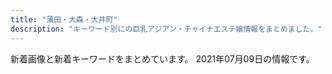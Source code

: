 ```yaml
---
title: "蒲田・大森・大井町"
description: "キーワード別にの巨乳アジアン・チャイナエステ嬢情報をまとめました。"
---
```


新着画像と新着キーワードをまとめています。
2021年07月09日の情報です。

<DmmAffiliateIns />
<KeywordTable
  shops={
    [
    {
        "img_links": [
            "http://yume-yume.info/i/img/sta17.jpg",
            "http://yume-yume.info/img/sta15.jpg",
            "http://yume-yume.info/img/s3.jpg",
            "http://yume-yume.info/img/st3.jpg",
            "http://a.jps.cm/yume/wp-content/uploads/sites/36/2020/12/2470AE4C-2A60-4C35-A4C8-043E2F5EF2BD.jpeg",
            "http://yume-yume.info/img/st2.jpg",
            "http://yume-yume.info/i/img/r2.jpg",
            "http://yume-yume.info/img/mo.png",
            "http://yume-yume.info/i/img/sta4.jpg",
            "http://yume-yume.info/img/st4.jpg",
            "http://yume-yume.info/i/img/sta3.jpg",
            "http://yume-yume.info/img/st17.jpg",
            "http://yume-yume.info/img/s1.jpg",
            "http://yume-yume.info/img/fla.jpg",
            "http://yume-yume.info/img/sta4.jpg",
            "http://yume-yume.info/img/sta3.jpg",
            "http://a.jps.cm/yume/wp-content/uploads/sites/36/2021/05/38E59284-A3CB-4000-BE42-CDB0C6C66E44-225x300.jpeg",
            "http://yume-yume.info/img/s17.jpg",
            "http://yume-yume.info/img/r9.jpg",
            "http://yume-yume.info/img/sta17.jpg",
            "http://yume-yume.info/i/img/r1.jpg",
            "http://yume-yume.info/img/s15.jpg",
            "http://yume-yume.info/i/img/r0.jpg",
            "http://yume-yume.info/i/img/sta1.jpg",
            "http://yume-yume.info/img/botton.jpg",
            "http://yume-yume.info/img/s2.jpg",
            "http://yume-yume.info/i/img/sta2.jpg",
            "http://yume-yume.info/i/img/nos.jpg",
            "http://yume-yume.info/img/st15.jpg",
            "http://yume-yume.info/i/img/sta15.jpg",
            "http://yume-yume.info/img/s4.jpg",
            "http://yume-yume.info/img/nos.jpg",
            "http://yume-yume.info/img/st1.jpg",
            "http://yume-yume.info/img/st02.jpg",
            "http://yume-yume.info/i/img/r4.jpg",
            "http://yume-yume.info/img/st01.jpg",
            "http://yume-yume.info/img/sta2.jpg",
            "http://yume-yume.info/img/sta1.jpg"
        ],
        "url": "http://yume-yume.info/",
        "name": "\u5922\u306e\u307e\u305f\u5922",
        "station": "JR\u84b2\u7530\u99c5\u897f\u53e3",
        "keywords": {
            "86": 4,
            "87": 1,
            "85": 3,
            "D": 3,
            "C": 19
        }
    },
    {
        "keywords": {
            "85": 4,
            "86": 4,
            "88": 2,
            "C": 10,
            "D": 2,
            "90": 2
        },
        "url": "http://kenkounoie.relax-fk.com/",
        "station": "\u9752\u7269\u6a2a\u4e01\u99c5",
        "name": "\u5065\u5eb7\u306e\u5bb6",
        "img_links": [
            "http://kenkounoie.relax-fk.com/images/kansen.png",
            "http://kenkounoie.relax-fk.com/images/cast09.png",
            "http://kenkounoie.relax-fk.com/images/cast05.png",
            "http://kenkounoie.relax-fk.com/images/main-visual.png",
            "http://kenkounoie.relax-fk.com/images/cast07.png",
            "http://kenkounoie.relax-fk.com/images/cast06.png",
            "http://kenkounoie.relax-fk.com/images/cast08.png",
            "http://kenkounoie.relax-fk.com/images/sub-visual.png",
            "http://kenkounoie.relax-fk.com/images/cast04.png"
        ]
    },
    {
        "img_links": [
            "http://bijin.este.work/2/uploadimg/1621394318.jpeg",
            "http://bijin.este.work/2/uploadimg/1600148455.jpeg",
            "http://bijin.este.work/news.jpg",
            "http://bijin.este.work/head.jpg",
            "http://bijin.este.work/s1.png",
            "http://bijin.este.work/2/uploadimg/1621394016.jpeg",
            "http://bijin.este.work/sys1.jpg",
            "http://bijin.este.work/m.png",
            "http://bijin.este.work/staff_t.jpg",
            "http://bijin.este.work/2/uploadimg/1622985748.jpeg",
            "http://bijin.este.work/sys2.jpg",
            "http://bijin.este.work/2/uploadimg/1621394415.jpeg",
            "http://bijin.este.work/2/uploadimg/1625132757.jpeg",
            "http://bijin.este.work/int1.png",
            "http://bijin.este.work/2/uploadimg/1621393124.jpeg"
        ],
        "keywords": {
            "90": 2,
            "89": 2,
            "92": 1,
            "88": 2
        },
        "name": "\u6fc0\u5b89\u7f8e\u4eba",
        "url": "http://bijin.este.work/",
        "station": "JR\u84b2\u7530\u99c5\u5357\u53e3"
    },
    {
        "img_links": [
            "http://yurari.ests.co/photos/sites/33/2021/03/2021031211252053.jpg",
            "http://yurari.ests.co/photos/sites/33/2020/10/2020102111224281.jpg",
            "http://yurari.ests.co/photos/sites/33/2021/04/2021042913543085.jpg",
            "http://yurari.ests.co/photos/sites/33/2021/06/202106031105436.jpg",
            "http://yurari.ests.co/images/s_pick.jpg",
            "http://yurari.ests.co/images/s_staff.png",
            "http://yurari.ests.co/images/service1.jpg",
            "http://yurari.ests.co/images/info.jpg",
            "http://yurari.ests.co/images/service3.jpg",
            "http://yurari.ests.co/images/mobile.jpg",
            "http://yurari.ests.co/images/service2.jpg",
            "http://yurari.ests.co/images/room1.jpg",
            "http://yurari.ests.co/images/room4.jpg",
            "http://yurari.ests.co/photos/sites/33/2021/07/202107041226554.jpg",
            "http://yurari.ests.co/images/room2.jpg",
            "http://yurari.ests.co/images/room3.jpg",
            "http://yurari.ests.co/images/s_service.png",
            "http://yurari.ests.co/photos/sites/33/2020/06/2020061916403177.jpg",
            "http://yurari.ests.co/images/service4.jpg",
            "http://yurari.ests.co/photos/sites/33/2021/05/2021052112051577.jpg",
            "http://yurari.ests.co/images/s_news.jpg",
            "http://yurari.ests.co/images/top.jpg",
            "http://yurari.ests.co/photos/sites/33/2020/09/2020090215054013.jpg",
            "http://yurari.ests.co/photos/sites/33/2020/12/2020121917142684.jpg"
        ],
        "station": "JR\u84b2\u7530\u99c5\u897f\u53e3",
        "url": "http://yurari.ests.co/",
        "keywords": {
            "88": 6,
            "86": 18,
            "E": 6,
            "D": 42,
            "F": 6,
            "85": 18,
            "87": 12
        },
        "name": "\u3075\u308f\u3075\u308f"
    },
    {
        "station": "\u5e73\u548c\u5cf6\u99c5\u897f\u53e3",
        "img_links": [
            "http://heiwa-massage.work/img/sta2.jpg",
            "http://heiwa-massage.work/img/mo.png",
            "http://heiwa-massage.work/img/sta3.jpg",
            "http://heiwa-massage.work/sp/img/p3.jpg",
            "http://heiwa-massage.work/sp/img/t-t.jpg",
            "http://heiwa-massage.work/sp/img/tit.jpg",
            "http://heiwa-massage.work/img/sta1.jpg",
            "http://heiwa-massage.work/sp/img/add.jpg",
            "http://heiwa-massage.work/sp/img/cam.jpg",
            "http://heiwa-massage.work/sp/img/s3.jpg",
            "http://heiwa-massage.work/img/s2.jpg",
            "http://heiwa-massage.work/sp/img/sys.jpg",
            "http://heiwa-massage.work/img/fla1.jpg",
            "http://heiwa-massage.work/sp/img/info.jpg",
            "http://heiwa-massage.work/img/botton.jpg",
            "http://heiwa-massage.work/sp/img/s2.jpg",
            "http://heiwa-massage.work/sp/img/t-o.jpg",
            "http://heiwa-massage.work/img/s1.jpg",
            "http://heiwa-massage.work/sp/img/time.jpg",
            "http://heiwa-massage.work/sp/img/p2.jpg",
            "http://heiwa-massage.work/sp/img/pic.jpg",
            "http://heiwa-massage.work/img/fla2.jpg",
            "http://heiwa-massage.work/img/head.jpg",
            "http://heiwa-massage.work/img/nos.jpg",
            "http://heiwa-massage.work/sp/img/pc.jpg",
            "http://heiwa-massage.work/img/st1.jpg",
            "http://heiwa-massage.work/img/st2.jpg",
            "http://heiwa-massage.work/img/acc.jpg",
            "http://heiwa-massage.work/sp/img/t-a.jpg",
            "http://heiwa-massage.work/sp/img/botton.jpg",
            "http://heiwa-massage.work/sp/img/t-r.jpg",
            "http://heiwa-massage.work/sp/img/p1.jpg",
            "http://heiwa-massage.work/sp/img/s1.jpg",
            "http://heiwa-massage.work/img/fla3.jpg",
            "http://heiwa-massage.work/img/s3.jpg",
            "http://heiwa-massage.work/sp/img/t-s.jpg",
            "http://heiwa-massage.work/sp/img/tel.jpg",
            "http://heiwa-massage.work/sp/img/acc.jpg",
            "http://heiwa-massage.work/img/st3.jpg"
        ],
        "keywords": {
            "E": 1,
            "C": 11,
            "D": 1,
            "86": 2,
            "88": 2,
            "87": 2
        },
        "name": "\u5e73\u548c",
        "url": "http://heiwa-massage.work/"
    },
    {
        "station": "JR\u5927\u4e95\u753a\u99c5\u4e2d\u592e\u897f\u53e3",
        "url": "http://e-satsuki.net/",
        "keywords": {
            "C": 8
        },
        "name": "\u3055\u3064\u304d",
        "img_links": [
            "http://e-satsuki.net/images/kiki2.jpg",
            "http://e-satsuki.net/images/flash2.jpg",
            "http://e-satsuki.net/images/manami2.jpg",
            "http://e-satsuki.net/images/topp.jpg",
            "http://e-satsuki.net/images/eri1.jpg",
            "http://e-satsuki.net/images/jieshao-tit.jpg",
            "http://e-satsuki.net/images/coyuki2.jpg",
            "http://e-satsuki.net/images/new-tit.jpg",
            "http://e-satsuki.net/images/manami1.jpg",
            "http://e-satsuki.net/images/mobile-tit.jpg",
            "http://e-satsuki.net/images/top.png",
            "http://e-satsuki.net/images/tit-staff.jpg",
            "http://e-satsuki.net/images/flash1.jpg",
            "http://e-satsuki.net/images/update-tit.jpg",
            "http://e-satsuki.net/images/i-mobile.jpg",
            "http://e-satsuki.net/images/aya2.jpg",
            "http://e-satsuki.net/images/aya1.jpg",
            "http://e-satsuki.net/images/kiki1.jpg",
            "http://e-satsuki.net/images/pick-tit.jpg",
            "http://e-satsuki.net/images/eri2.jpg",
            "http://e-satsuki.net/images/ss2.jpg",
            "http://e-satsuki.net/images/ss1.jpg",
            "http://e-satsuki.net/images/coyuki1.jpg",
            "http://e-satsuki.net/images/flash3.jpg"
        ]
    },
    {
        "img_links": [
            "http://www3.spa-omori.com/static/upload/image/20210607/1622998694748732.jpg",
            "http://www3.spa-omori.com/94zc.com/img/tt.jpg",
            "http://www3.spa-omori.com/static/upload/image/20210623/1624448406666034.jpg",
            "http://www3.spa-omori.com/94zc.com/img/news.jpg",
            "http://www3.spa-omori.com/static/upload/image/20210529/1622262921145959.jpg",
            "http://www3.spa-omori.com/static/upload/image/20210601/1622487398253770.jpg",
            "http://www3.spa-omori.com/static/upload/image/20210601/1622490346100533.jpg",
            "http://www3.spa-omori.com/static/upload/image/20210604/1622780060182117.jpg",
            "http://www3.spa-omori.com/static/upload/image/20210529/1622263004809643.png",
            "http://www3.spa-omori.com/static/upload/image/20210624/1624525835285934.jpg",
            "http://www3.spa-omori.com/static/upload/image/20210611/1623366092252587.jpg",
            "http://www3.spa-omori.com/static/upload/image/20210601/1622487391170480.jpg",
            "http://www3.spa-omori.com/static/upload/image/20210611/1623366058135364.jpg",
            "http://www3.spa-omori.com/static/upload/image/20210708/1625738484848001.jpg",
            "http://www3.spa-omori.com/static/upload/image/20210611/1623408748760466.png",
            "http://www3.spa-omori.com/static/upload/image/20210611/1623407019836444.png",
            "http://www3.spa-omori.com/static/upload/image/20210614/1623602221763538.jpg",
            "http://www3.spa-omori.com/static/upload/image/20210611/1623408763606888.png",
            "http://www3.spa-omori.com/static/upload/image/20210604/1622752506154862.jpg",
            "http://www3.spa-omori.com/static/upload/image/20210529/1622262930173677.png",
            "http://www3.spa-omori.com/static/upload/image/20210611/1623370128494559.jpg",
            "http://www3.spa-omori.com/static/upload/image/20210529/1622263004210427.jpg",
            "http://www3.spa-omori.com/94zc.com/img/staff_t.jpg",
            "http://www3.spa-omori.com/static/upload/image/20210613/1623585903714005.jpg",
            "http://www3.spa-omori.com/static/upload/image/20210611/1623405751458082.jpg",
            "http://www3.spa-omori.com/static/upload/image/20210624/1624525845734302.jpg",
            "http://www3.spa-omori.com/static/upload/image/20210613/1623564836432428.jpg",
            "http://www3.spa-omori.com/static/upload/image/20210601/1622490150182834.jpg",
            "http://www3.spa-omori.com/static/upload/image/20210611/1623408730777981.png",
            "http://www3.spa-omori.com/static/upload/image/20210611/1623366096182188.jpg"
        ],
        "url": "http://www3.spa-omori.com/",
        "keywords": {
            "\u30bb\u30af\u30b7\u30fc": 14
        },
        "name": "\u30e1\u30eb\u30c6\u30a3\u30fc\u30b7\u30e5\u30ac\u30fc",
        "station": "JR\u5927\u4e95\u753a\u99c5\u4e2d\u592e\u53e3"
    },
    {
        "station": "JR\u84b2\u7530\u99c5\u6771\u53e3",
        "keywords": {
            "C": 49,
            "87": 39,
            "86": 23,
            "D": 31,
            "85": 12
        },
        "name": "Flower\u30fb\u30d5\u30e9\u30ef\u30fc",
        "url": "http://www.floweresthe.com/",
        "img_links": [
            "http://www.floweresthe.com/upload/girl/img01/img1_0010.jpg",
            "http://www.floweresthe.com/upload/girl/img_list01/img_list_0008.jpg",
            "http://www.floweresthe.com/upload/girl/img01/img1_0005.jpg",
            "http://www.floweresthe.com/upload/girl/img04/img1_0001.jpg",
            "http://www.floweresthe.com/img/interior.png",
            "http://www.floweresthe.com/img/lineyoko.jpg",
            "http://www.floweresthe.com/img/tit_profile.jpg",
            "http://www.floweresthe.com/upload/girl/img04/img1_0011.jpg",
            "http://www.floweresthe.com/img/tit_photo.jpg",
            "http://www.floweresthe.com/img/r3.jpg",
            "http://www.floweresthe.com/upload/girl/img02/img1_0001.jpg",
            "http://www.floweresthe.com/upload/girl/img02/img1_0009.jpg",
            "http://www.floweresthe.com/upload/girl/img01/img1_0009.jpg",
            "http://www.floweresthe.com/img/main_top.jpg",
            "http://www.floweresthe.com/upload/girl/img01/img2_0006.jpg",
            "http://www.floweresthe.com/upload/girl/img04/img1_0006.jpg",
            "http://www.floweresthe.com/upload/board/img_1570430028.jpg",
            "http://www.floweresthe.com/upload/girl/img04/img1_0010.jpg",
            "http://www.floweresthe.com/img/tit_girls.jpg",
            "http://www.floweresthe.com/img/sys1.jpg",
            "http://www.floweresthe.com/upload/girl/img01/img1_0011.jpg",
            "http://www.floweresthe.com/upload/girl/img02/img1_0008.jpg",
            "http://www.floweresthe.com/upload/girl/img_list01/img_list_0009.jpg",
            "http://www.floweresthe.com/img/r4.jpg",
            "http://www.floweresthe.com/upload/girl/img_list01/img_list_0007.jpg",
            "http://www.floweresthe.com/img/bottom.jpg",
            "http://www.floweresthe.com/upload/girl/img01/img1_0006.jpg",
            "http://www.floweresthe.com/upload/girl/img_list01/img_list_0010.jpg",
            "http://www.floweresthe.com/upload/girl/img02/img1_0007.jpg",
            "http://www.floweresthe.com/upload/girl/img01/img1_0001.jpg",
            "http://www.floweresthe.com/upload/girl/img04/img1_0003.jpg",
            "http://www.floweresthe.com/upload/board/img_1551414651.jpg",
            "http://www.floweresthe.com/upload/girl/img_list01/img_list_0011.jpg",
            "http://www.floweresthe.com/img/r1.jpg",
            "http://www.floweresthe.com/upload/girl/img04/img1_0005.jpg",
            "http://www.floweresthe.com/upload/girl/img01/img1_0008.jpg",
            "http://www.floweresthe.com/upload/girl/img02/img1_0005.jpg",
            "http://www.floweresthe.com/img/sys2.jpg",
            "http://www.floweresthe.com/upload/girl/img01/img1_0003.jpg",
            "http://www.floweresthe.com/img/r2.jpg",
            "http://www.floweresthe.com/upload/girl/img02/img1_0003.jpg",
            "http://www.floweresthe.com/upload/girl/img_list01/img_list_0005.jpg",
            "http://www.floweresthe.com/upload/girl/img01/img1_0007.jpg",
            "http://www.floweresthe.com/upload/girl/img_list01/img_list_0004.jpg",
            "http://www.floweresthe.com/upload/board/img_1620284948.jpg",
            "http://www.floweresthe.com/upload/girl/img02/img1_0011.jpg",
            "http://www.floweresthe.com/upload/girl/img04/img1_0007.jpg",
            "http://www.floweresthe.com/upload/girl/img01/img1_0004.jpg",
            "http://www.floweresthe.com/upload/girl/img02/img1_0010.jpg",
            "http://www.floweresthe.com/upload/girl/img02/img1_0006.jpg",
            "http://www.floweresthe.com/upload/girl/img04/img1_0004.jpg",
            "http://www.floweresthe.com/upload/girl/img04/img1_0009.jpg",
            "http://www.floweresthe.com/img/memu.jpg",
            "http://www.floweresthe.com/upload/board/img_1599194180.jpg",
            "http://www.floweresthe.com/upload/board/img_1617937698.jpg",
            "http://www.floweresthe.com/upload/girl/img_list01/img_list_0006.jpg",
            "http://www.floweresthe.com/upload/girl/img_list01/img_list_0003.jpg",
            "http://www.floweresthe.com/upload/board/img_1552291455.jpg",
            "http://www.floweresthe.com/upload/girl/img02/img1_0004.jpg",
            "http://www.floweresthe.com/upload/girl/img04/img1_0008.jpg",
            "http://www.floweresthe.com/upload/girl/img_list01/img_list_0001.jpg"
        ]
    },
    {
        "station": "JR\u84b2\u7530\u99c5\u6771\u53e3",
        "keywords": {},
        "img_links": [
            "http://rainbowest.info/up/uploads/20181126233125aya.jpg",
            "http://rainbowest.info/images/rec.png",
            "http://rainbowest.info/images/price.jpg",
            "http://rainbowest.info/images/k.png",
            "http://rainbowest.info/images/ttl_qj.png",
            "http://rainbowest.info/images/s2.jpg",
            "http://rainbowest.info/up/uploads/20181126233152s.jpg",
            "http://rainbowest.info/images/header_bg.png",
            "http://rainbowest.info/up/uploads/20201030211630ri2.jpg",
            "http://rainbowest.info/up/uploads/20200920192127a.jpg",
            "http://rainbowest.info/up/uploads/20181126232839r.jpg",
            "http://rainbowest.info/images/t1.png",
            "http://rainbowest.info/up/uploads/20201030211457ri1.jpg",
            "http://rainbowest.info/images/ttl_price.png",
            "http://rainbowest.info/images/t2.png",
            "http://rainbowest.info/images/ttl_staff.png"
        ],
        "url": "http://rainbowest.info/",
        "name": "\u30de\u30ea\u30e2"
    },
    {
        "url": "http://rilakusi.xyz/",
        "name": "\u30a2\u30ea\u30b9",
        "keywords": {},
        "station": "JR\u5927\u68ee\u99c5\u897f\u53e3",
        "img_links": [
            "http://rilakusi.xyz/uploads/210608/1-21060Q32GX25.jpg",
            "http://rilakusi.xyz/static/picture/s_staff.png",
            "http://rilakusi.xyz/static/picture/room4.jpg",
            "http://rilakusi.xyz/static/picture/s1.jpg",
            "http://rilakusi.xyz/uploads/210608/1-21060Q32T1138.jpg",
            "http://rilakusi.xyz/static/picture/mobile.jpg",
            "http://rilakusi.xyz/static/picture/top.png",
            "http://rilakusi.xyz/uploads/210608/1-21060Q32Q2F5.jpg",
            "http://rilakusi.xyz/uploads/210608/1-21060Q33214962.jpg",
            "http://rilakusi.xyz/static/picture/s3.jpg",
            "http://rilakusi.xyz/static/picture/room2.jpg",
            "http://rilakusi.xyz/uploads/210608/1-21060Q3295L13.jpg",
            "http://rilakusi.xyz/uploads/210608/1-21060Q33115S9.jpg",
            "http://rilakusi.xyz/static/picture/room1.jpg",
            "http://rilakusi.xyz/uploads/210608/1-21060Q32915324.jpg",
            "http://rilakusi.xyz/uploads/210608/1-21060Q33325V4.jpg",
            "http://rilakusi.xyz/static/picture/room3.jpg",
            "http://rilakusi.xyz/static/picture/news.png"
        ]
    },
    {
        "img_links": [
            "http://www.bishoujo.estjpn.com/files/004.jpg",
            "http://www.bishoujo.estjpn.com/images/girls-bar.png",
            "http://www.bishoujo.estjpn.com/images/bar-inte.png",
            "http://www.bishoujo.estjpn.com/images/bar-infomation.png",
            "http://www.bishoujo.estjpn.com/files/003.jpg",
            "http://www.bishoujo.estjpn.com/files/001.jpg",
            "http://www.bishoujo.estjpn.com/images/info2.jpg",
            "http://www.bishoujo.estjpn.com/images/info_text.jpg",
            "http://www.bishoujo.estjpn.com/images/bar-news.png",
            "http://www.bishoujo.estjpn.com/images/bar-girls.png",
            "http://www.bishoujo.estjpn.com/images/info1.jpg",
            "http://www.bishoujo.estjpn.com/files/002.jpg"
        ],
        "url": "http://www.bishoujo.estjpn.com/",
        "keywords": {
            "E": 1,
            "D": 3,
            "87": 3,
            "89": 1
        },
        "station": "JR\u5927\u68ee\u99c5\u6771\u53e3",
        "name": "\u7f8e\u5c11\u5973\u5b66\u5712"
    },
    {
        "station": "JR\u84b2\u7530\u99c5\u6771\u53e3",
        "name": "\u4fe1\u8afe",
        "keywords": {
            "E": 12,
            "86": 14,
            "\u30bb\u30af\u30b7\u30fc": 1,
            "D": 42,
            "84": 4,
            "88": 8,
            "85": 34,
            "C": 14,
            "F": 2,
            "87": 10
        },
        "url": "http://www.es-kizuna.com/",
        "img_links": [
            "http://www.es-kizuna.com/images/upload/eb01fa6066ea365b.jpg",
            "http://www.es-kizuna.com/images/upload/e3d8e9cc1955e028.jpg",
            "http://www.es-kizuna.com/images/upload/thumb/2c3b2096bf7b4e42.jpg",
            "http://www.es-kizuna.com/images/index_11.jpg",
            "http://www.es-kizuna.com/images/upload/a3fc0798b98de17a.jpg",
            "http://www.es-kizuna.com/images/index_13.jpg",
            "http://www.es-kizuna.com/images/upload/906a0df423fbb2d3.jpg",
            "http://www.es-kizuna.com/images/upload/thumb/4bb15c40db5d3b9b.jpg",
            "http://www.es-kizuna.com/s/images/icon_info.png",
            "http://www.es-kizuna.com/images/upload/thumb/af4e2bbad7299fcd.jpg",
            "http://www.es-kizuna.com/images/upload/thumb/13be44c647bb867f.jpg",
            "http://www.es-kizuna.com/images/upload/thumb/0c3e441832e219b9.jpg",
            "http://www.es-kizuna.com/images/upload/0e136c01c9b7ee9f.jpg",
            "http://www.es-kizuna.com/images/upload/thumb/cdc7fc1d81334feb.jpg",
            "http://www.es-kizuna.com/images/upload/thumb/966712cc580a2c90.jpg",
            "http://www.es-kizuna.com/images/upload/thumb/048b127f7fe7756c.jpg",
            "http://www.es-kizuna.com/s/images/icon_tel.png",
            "http://www.es-kizuna.com/images/upload/thumb/457777bab605fd6c.jpg",
            "http://www.es-kizuna.com/images/upload/c960f33dbf650433.jpg",
            "http://www.es-kizuna.com/images/upload/03e6c9860ab53664.jpg",
            "http://www.es-kizuna.com/images/upload/thumb/0e136c01c9b7ee9f.jpg",
            "http://www.es-kizuna.com/images/upload/4e06a72d8daae521.jpg",
            "http://www.es-kizuna.com/s/images/r01.jpg",
            "http://www.es-kizuna.com/images/upload/thumb/70b3f2c5fd5ba3c2.jpg",
            "http://www.es-kizuna.com/images/upload/thumb/057f6eb7b663a5b2.jpg",
            "http://www.es-kizuna.com/s/images/icon_staff.png",
            "http://www.es-kizuna.com/images/upload/thumb/5f28f084cf9311ec.jpg",
            "http://www.es-kizuna.com/images/upload/thumb/fc1e816a0e9f3d61.jpg",
            "http://www.es-kizuna.com/images/upload/cb8510a706fab39a.jpg",
            "http://www.es-kizuna.com/images/upload/thumb/4e06a72d8daae521.jpg",
            "http://www.es-kizuna.com/images/upload/thumb/816b7be31924a7a4.jpg",
            "http://www.es-kizuna.com/images/upload/thumb/4fb7a6900b967f30.jpg",
            "http://www.es-kizuna.com/images/upload/thumb/325450f713ec1345.jpg",
            "http://www.es-kizuna.com/images/upload/7838ea888884524b.jpg",
            "http://www.es-kizuna.com/girl/02.jpg",
            "http://www.es-kizuna.com/images/upload/8362069090b0f4f4.jpg",
            "http://www.es-kizuna.com/images/upload/thumb/51167bb9818d647a.jpg",
            "http://www.es-kizuna.com/images/upload/512a839e9f628217.jpg",
            "http://www.es-kizuna.com/images/upload/thumb/7838ea888884524b.jpg",
            "http://www.es-kizuna.com/images/sys.jpg",
            "http://www.es-kizuna.com/s/images/r03.jpg",
            "http://www.es-kizuna.com/images/upload/20f11bb41bae978b.jpg",
            "http://www.es-kizuna.com/images/acc_11.jpg",
            "http://www.es-kizuna.com/s/images/icon_top.png",
            "http://www.es-kizuna.com/images/upload/thumb/35306ad0d9e9ff00.jpg",
            "http://www.es-kizuna.com/images/index_07.jpg",
            "http://www.es-kizuna.com/images/upload/6453e2e9c3a4d010.jpg",
            "http://www.es-kizuna.com/s/images/icon_topics.png",
            "http://www.es-kizuna.com/images/staff_10.jpg",
            "http://www.es-kizuna.com/images/upload/3f05da7e8b1e2a64.jpg",
            "http://www.es-kizuna.com/images/index_04.jpg",
            "http://www.es-kizuna.com/images/upload/816b7be31924a7a4.jpg",
            "http://www.es-kizuna.com/images/upload/thumb/cb8510a706fab39a.jpg",
            "http://www.es-kizuna.com/images/index_06.jpg",
            "http://www.es-kizuna.com/images/01.jpg",
            "http://www.es-kizuna.com/images/index_02.jpg",
            "http://www.es-kizuna.com/images/upload/966712cc580a2c90.jpg",
            "http://www.es-kizuna.com/images/upload/thumb/d9992ab71594c264.jpg",
            "http://www.es-kizuna.com/images/upload/457777bab605fd6c.jpg",
            "http://www.es-kizuna.com/images/upload/90479f4e0f80f012.jpg",
            "http://www.es-kizuna.com/images/rec_10.jpg",
            "http://www.es-kizuna.com/images/upload/thumb/e7512ab59589d7df.jpg",
            "http://www.es-kizuna.com/images/upload/thumb/d60152fbb8818830.jpg",
            "http://www.es-kizuna.com/images/upload/0c3e441832e219b9.jpg",
            "http://www.es-kizuna.com/images/upload/thumb/005440d58cf3c3e3.jpg",
            "http://www.es-kizuna.com/images/upload/thumb/231cb96ee14483b0.jpg",
            "http://www.es-kizuna.com/images/upload/231cb96ee14483b0.jpg",
            "http://www.es-kizuna.com/images/upload/thumb/512a839e9f628217.jpg",
            "http://www.es-kizuna.com/images/index_09.jpg",
            "http://www.es-kizuna.com/images/upload/thumb/03e6c9860ab53664.jpg",
            "http://www.es-kizuna.com/images/upload/thumb/7aeb4177adab3adb.jpg",
            "http://www.es-kizuna.com/images/upload/thumb/c960f33dbf650433.jpg",
            "http://www.es-kizuna.com/images/upload/cdfe0ac3b37d9e89.jpg",
            "http://www.es-kizuna.com/images/upload/thumb/cdfe0ac3b37d9e89.jpg",
            "http://www.es-kizuna.com/images/index_05.jpg",
            "http://www.es-kizuna.com/images/upload/d9992ab71594c264.jpg",
            "http://www.es-kizuna.com/s/images/r05.jpg",
            "http://www.es-kizuna.com/images/upload/057f6eb7b663a5b2.jpg",
            "http://www.es-kizuna.com/images/upload/thumb/eb01fa6066ea365b.jpg",
            "http://www.es-kizuna.com/images/acc_10.jpg",
            "http://www.es-kizuna.com/s/images/icon_covergirl.png",
            "http://www.es-kizuna.com/images/upload/thumb/20f11bb41bae978b.jpg",
            "http://www.es-kizuna.com/images/line.jpg",
            "http://www.es-kizuna.com/images/info_10.jpg",
            "http://www.es-kizuna.com/images/upload/cdc7fc1d81334feb.jpg",
            "http://www.es-kizuna.com/images/upload/thumb/8362069090b0f4f4.jpg",
            "http://www.es-kizuna.com/images/rec.jpg",
            "http://www.es-kizuna.com/images/02.jpg",
            "http://www.es-kizuna.com/images/upload/thumb/3f05da7e8b1e2a64.jpg",
            "http://www.es-kizuna.com/images/upload/d60152fbb8818830.jpg",
            "http://www.es-kizuna.com/images/upload/18363711cdd6ba23.jpg",
            "http://www.es-kizuna.com/images/upload/af4e2bbad7299fcd.jpg",
            "http://www.es-kizuna.com/images/upload/e7512ab59589d7df.jpg",
            "http://www.es-kizuna.com/images/sys_10.jpg",
            "http://www.es-kizuna.com/images/upload/thumb/74cd025a30d9e087.jpg",
            "http://www.es-kizuna.com/images/index_08.jpg",
            "http://www.es-kizuna.com/images/upload/thumb/e3d8e9cc1955e028.jpg",
            "http://www.es-kizuna.com/images/upload/74cd025a30d9e087.jpg",
            "http://www.es-kizuna.com/images/nei_13.jpg",
            "http://www.es-kizuna.com/images/link_10.jpg",
            "http://www.es-kizuna.com/s/images/r02.jpg",
            "http://www.es-kizuna.com/images/upload/thumb/a3fc0798b98de17a.jpg",
            "http://www.es-kizuna.com/images/index_03.jpg",
            "http://www.es-kizuna.com/images/upload/4fb7a6900b967f30.jpg",
            "http://www.es-kizuna.com/images/upload/thumb/6453e2e9c3a4d010.jpg",
            "http://www.es-kizuna.com/images/upload/4bb15c40db5d3b9b.jpg",
            "http://www.es-kizuna.com/images/upload/thumb/90479f4e0f80f012.jpg",
            "http://www.es-kizuna.com/images/upload/thumb/906a0df423fbb2d3.jpg",
            "http://www.es-kizuna.com/s/girl/01.jpg",
            "http://www.es-kizuna.com/images/upload/thumb/18363711cdd6ba23.jpg",
            "http://www.es-kizuna.com/images/upload/70b3f2c5fd5ba3c2.jpg"
        ]
    },
    {
        "url": "http://kira-kira.work/",
        "name": "\u30ad\u30e9\u30ad\u30e9",
        "img_links": [
            "http://kira-kira.work/images/4.jpg",
            "http://kira-kira.work/images/9.jpg",
            "http://kira-kira.work/staff/neko.jpg",
            "http://kira-kira.work/staff/rumi.jpg",
            "http://kira-kira.work/staff/ai.jpg",
            "http://kira-kira.work/images/2.jpg",
            "http://kira-kira.work/images/mobile.jpg",
            "http://kira-kira.work/images/staff_t.jpg",
            "http://kira-kira.work/staff/yuyu.jpg",
            "http://kira-kira.work/staff/yuri.jpg",
            "http://kira-kira.work/images/12.jpg",
            "http://kira-kira.work/images/5.jpg",
            "http://kira-kira.work/img/neko1.jpg",
            "http://kira-kira.work/img/neko2.jpg",
            "http://kira-kira.work/img/aki1.jpg",
            "http://kira-kira.work/images/sys3.png",
            "http://kira-kira.work/images/interior_t.jpg",
            "http://kira-kira.work/img/yumi1.jpg",
            "http://kira-kira.work/img/aya1.jpg",
            "http://kira-kira.work/images/8.jpg",
            "http://kira-kira.work/staff/aki.jpg",
            "http://kira-kira.work/img/rumi1.jpg",
            "http://kira-kira.work/img/rumi2.jpg",
            "http://kira-kira.work/images/11.jpg",
            "http://kira-kira.work/staff/yumi.jpg",
            "http://kira-kira.work/images/3.jpg",
            "http://kira-kira.work/images/10.jpg",
            "http://kira-kira.work/images/6.jpg",
            "http://kira-kira.work/staff/aya.jpg",
            "http://kira-kira.work/staff/risa.jpg",
            "http://kira-kira.work/images/int1.jpg",
            "http://kira-kira.work/img/yuyu1.jpg",
            "http://kira-kira.work/img/risa1.jpg",
            "http://kira-kira.work/images/sys2.jpg",
            "http://kira-kira.work/images/rec2.jpg",
            "http://kira-kira.work/img/yuri1.jpg",
            "http://kira-kira.work/img/ai1.jpg",
            "http://kira-kira.work/images/news.jpg",
            "http://kira-kira.work/images/head.jpg",
            "http://kira-kira.work/images/7.jpg",
            "http://kira-kira.work/img/rina1.jpg",
            "http://kira-kira.work/img/rumi3.jpg",
            "http://kira-kira.work/images/headline.jpg",
            "http://kira-kira.work/images/tg.jpg",
            "http://kira-kira.work/img/nana1.jpg",
            "http://kira-kira.work/staff/rina.jpg",
            "http://kira-kira.work/images/sys1.jpg",
            "http://kira-kira.work/images/rec1.jpg",
            "http://kira-kira.work/img/yumi2.jpg",
            "http://kira-kira.work/images/int2.png"
        ],
        "station": "JR\u84b2\u7530\u99c5\u6771\u53e3",
        "keywords": {}
    },
    {
        "img_links": [
            "http://es-kosumosu.com/images/room/photo03.jpg",
            "http://es-kosumosu.com/images/top_flash_01.jpg",
            "http://es-kosumosu.com/images/staff_mitashi.jpg",
            "http://es-kosumosu.com/girl/2.jpg",
            "http://es-kosumosu.com/girl/6.jpg",
            "http://es-kosumosu.com/girl/3.jpg",
            "http://es-kosumosu.com/images/room/photo05.jpg",
            "http://es-kosumosu.com/girl/4.jpg",
            "http://es-kosumosu.com/images/info.jpg",
            "http://es-kosumosu.com/girl/1.jpg",
            "http://es-kosumosu.com/girl/5.jpg",
            "http://es-kosumosu.com/images/room/photo02.jpg",
            "http://es-kosumosu.com/images/room/photo04.jpg",
            "http://es-kosumosu.com/images/system/sys01.jpg",
            "http://es-kosumosu.com/images/return.png",
            "http://es-kosumosu.com/images/room/photo01.jpg"
        ],
        "keywords": {},
        "name": "\u30d0\u30a4\u30aa\u30ec\u30c3\u30c8",
        "url": "http://es-kosumosu.com/",
        "station": "JR\u5927\u68ee\u99c5\u6771\u53e3"
    },
    {
        "url": "http://k-rlx.info/",
        "station": "JR\u5927\u68ee\u99c5\u6771\u53e3",
        "keywords": {
            "90": 2,
            "D": 2,
            "86": 1,
            "88": 3,
            "C": 5,
            "92": 1
        },
        "img_links": [
            "http://k-rlx.info/images/info.jpg",
            "http://k-rlx.info/images/index_26.jpg",
            "http://k-rlx.info/images/staff_15.jpg",
            "http://k-rlx.info/images/index_25.jpg",
            "http://k-rlx.info/girls/05.jpg",
            "http://k-rlx.info/images/index_10.jpg",
            "http://k-rlx.info/images/index_06.jpg",
            "http://k-rlx.info/images/index_03.jpg",
            "http://k-rlx.info/images/info_15.jpg",
            "http://k-rlx.info/images/index_02.jpg",
            "http://k-rlx.info/images/index_19.jpg",
            "http://k-rlx.info/girls/07.jpg",
            "http://k-rlx.info/images/index_16.jpg",
            "http://k-rlx.info/images/index_28.jpg",
            "http://k-rlx.info/images/index_09.jpg",
            "http://k-rlx.info/images/02.jpg",
            "http://k-rlx.info/images/index_05.jpg",
            "http://k-rlx.info/images/index_01.jpg",
            "http://k-rlx.info/images/index_13.jpg",
            "http://k-rlx.info/girls/06.jpg",
            "http://k-rlx.info/images/index_21.jpg",
            "http://k-rlx.info/images/index_17.jpg",
            "http://k-rlx.info/girls/08.jpg",
            "http://k-rlx.info/images/index_18.jpg",
            "http://k-rlx.info/images/index_24.jpg",
            "http://k-rlx.info/girls/03.jpg",
            "http://k-rlx.info/images/sub_28.jpg",
            "http://k-rlx.info/girls/02.jpg",
            "http://k-rlx.info/images/index_20.jpg",
            "http://k-rlx.info/images/03.jpg",
            "http://k-rlx.info/images/index_27.jpg",
            "http://k-rlx.info/images/index_22.jpg",
            "http://k-rlx.info/images/rec_15.jpg",
            "http://k-rlx.info/images/index_07.jpg",
            "http://k-rlx.info/images/index_04.jpg",
            "http://k-rlx.info/images/index_30.jpg",
            "http://k-rlx.info/girls/04.jpg",
            "http://k-rlx.info/images/index_08.jpg",
            "http://k-rlx.info/images/index_12.jpg",
            "http://k-rlx.info/images/01.jpg",
            "http://k-rlx.info/girls/00.jpg",
            "http://k-rlx.info/images/rec.jpg",
            "http://k-rlx.info/girls/01.jpg",
            "http://k-rlx.info/images/index_29.jpg"
        ],
        "name": "\u307e\u3054\u3053\u308d"
    },
    {
        "url": "https://koi.jpn.vin/",
        "keywords": {},
        "img_links": [],
        "station": "JR\u5927\u4e95\u753a\u99c5\u4e2d\u592e\u53e3",
        "name": "\u6642\u4ee3\u30ce\u604b"
    },
    {
        "name": "\u30af\u30ed\u30fc\u30d0\u30fc",
        "station": "JR\u84b2\u7530\u99c5\u6771\u53e3",
        "url": "http://koinohana.work/",
        "img_links": [
            "http://koinohana.work/_src/36226894/img_2891.jpg",
            "http://koinohana.work/_src/36246047/1-1zh91451294d.jpg",
            "http://koinohana.work/_src/36226814/2.png",
            "http://koinohana.work/_src/36226816/3.png",
            "http://koinohana.work/_src/36226859/sign.png",
            "http://koinohana.work/_src/36226809/_x1m6343.jpg",
            "http://koinohana.work/_src/36226875/_dsf9378.jpg",
            "http://koinohana.work/_src/38032167/9768defd8834a0030b5a45ab7a03e1f.jpg",
            "http://koinohana.work/_src/38032166/9768defd8834a0030b5a45ab7a03e1f.jpg",
            "http://koinohana.work/_src/36226857/img20170725223357156708.png",
            "http://koinohana.work/_src/36226808/img_2990.jpg",
            "http://koinohana.work/_src/36226820/1.png",
            "http://koinohana.work/_src/36226827/_dsf3386.jpg",
            "http://koinohana.work/_src/36226822/5.png",
            "http://koinohana.work/_src/36226812/top1.1.png",
            "http://koinohana.work/_src/36246043/1-1zh4152j12m.jpg",
            "http://koinohana.work/_src/36226825/_dsf3390.jpg",
            "http://koinohana.work/_src/36246048/1-1zh91451294d.jpg",
            "http://koinohana.work/_src/36226841/sign-1.jpg",
            "http://koinohana.work/_src/36226826/_dsf3394.jpg",
            "http://koinohana.work/_src/37023059/img20191113142809054841.png",
            "http://koinohana.work/_src/36226848/sign-1.jpg",
            "http://koinohana.work/_src/36226828/img20170725121742291421.png",
            "http://koinohana.work/_src/36246119/sign.png",
            "http://koinohana.work/_src/36246044/1-1zh4152j12m.jpg",
            "http://koinohana.work/_src/36226881/img20170726235401893025.png",
            "http://koinohana.work/_src/36226864/img20170726111759249054.png",
            "http://koinohana.work/_src/36226906/unnamed_20190718154717292.jpg",
            "http://koinohana.work/_src/36226877/_dsf9383.jpg",
            "http://koinohana.work/_src/36226893/img_3017.jpg",
            "http://koinohana.work/_src/36226912/cam_20191016232507186.jpg",
            "http://koinohana.work/_src/36226873/_dsf9382.jpg",
            "http://koinohana.work/_src/36226885/sign.png",
            "http://koinohana.work/_src/36226818/4.png",
            "http://koinohana.work/_src/36226879/_dsf9385.jpg",
            "http://koinohana.work/_src/36226907/unnamed_20190718154717292.jpg",
            "http://koinohana.work/_src/36226869/img20170726235401893025.png",
            "http://koinohana.work/_src/36226810/cam_20191016232507186.jpg",
            "http://koinohana.work/_src/36226831/news.png"
        ],
        "keywords": {}
    },
    {
        "name": "Sweet Time",
        "station": "JR\u5927\u68ee\u99c5\u6771\u53e3",
        "img_links": [
            "http://heal-msg.com/images/s_staff.png",
            "http://heal-msg.com/images/top.jpg",
            "http://heal-msg.com/staff/rin/01.jpg",
            "http://heal-msg.com/images/s_link.png",
            "http://heal-msg.com/images/s_news.png",
            "http://heal-msg.com/staff/risa/01.jpg",
            "http://heal-msg.com/staff/yuri/01.jpg",
            "http://heal-msg.com/images/kanban.jpg",
            "http://heal-msg.com/images/news_bj3.jpg",
            "http://heal-msg.com/staff/yuki/01.jpg",
            "http://heal-msg.com/staff/ruru/01.jpg",
            "http://heal-msg.com/images/staff0.jpg",
            "http://heal-msg.com/images/staff_bj3.jpg"
        ],
        "url": "http://heal-msg.com/",
        "keywords": {}
    },
    {
        "keywords": {},
        "station": "JR\u84b2\u7530\u99c5\u897f\u53e3",
        "name": "\u82b1\u6c34\u6728",
        "url": "http://es-kamata.xyz/",
        "img_links": [
            "http://es-kamata.xyz/images/ac5.jpg",
            "http://es-kamata.xyz/images/tel.jpg",
            "http://es-kamata.xyz/images/002.jpg",
            "http://es-kamata.xyz/images/003.jpg",
            "http://es-kamata.xyz/images/bottom.jpg",
            "http://es-kamata.xyz/images/qiu-1.jpg",
            "http://es-kamata.xyz/images/ac4.jpg",
            "http://es-kamata.xyz/images/rq01.jpg",
            "http://es-kamata.xyz/images/rq03.jpg",
            "http://es-kamata.xyz/images/g4.jpg",
            "http://es-kamata.xyz/images/tw.jpg",
            "http://es-kamata.xyz/images/nei_bt.jpg",
            "http://es-kamata.xyz/images/new_d.jpg",
            "http://es-kamata.xyz/images/001.jpg",
            "http://es-kamata.xyz/images/g2.jpg",
            "http://es-kamata.xyz/images/s1.jpg",
            "http://es-kamata.xyz/images/new_tit.jpg",
            "http://es-kamata.xyz/images/004.jpg",
            "http://es-kamata.xyz/images/ml.jpg",
            "http://es-kamata.xyz/images/g8.jpg",
            "http://es-kamata.xyz/images/ac3.jpg",
            "http://es-kamata.xyz/images/g1.jpg",
            "http://es-kamata.xyz/images/g0.jpg",
            "http://es-kamata.xyz/images/ac2.jpg",
            "http://es-kamata.xyz/images/top_03.jpg",
            "http://es-kamata.xyz/images/ac1.jpg",
            "http://es-kamata.xyz/images/g5.jpg",
            "http://es-kamata.xyz/images/g3.jpg"
        ]
    },
    {
        "keywords": {
            "C": 21,
            "D": 5,
            "85": 1,
            "F": 2,
            "83": 1,
            "86": 4,
            "90": 3,
            "E": 1,
            "84": 4
        },
        "url": "http://www.sea-love-hsl.info/",
        "name": "\u6d77\u305d\u306e\u611b",
        "station": "JR\u84b2\u7530\u99c5\u6771\u53e3",
        "img_links": [
            "http://www.sea-love-hsl.info/uploads/sealove/images/end1.jpg",
            "http://www.sea-love-hsl.info/uploads/sealove/A8D1795E-CA06-4472-A635-D7A02AEF80C8-300x400.jpeg",
            "http://www.sea-love-hsl.info/uploads/sealove/QQ\u56fe\u72472015102419044325-e1449569209313.jpg",
            "http://www.sea-love-hsl.info/uploads/sealove/5AE848B7-49E7-4403-A738-2D85BF2E4059-768x1024.jpeg",
            "http://www.sea-love-hsl.info/uploads/sealove/staff_1.jpg",
            "http://www.sea-love-hsl.info/uploads/sealove/images/girl-z1.jpg",
            "http://www.sea-love-hsl.info/uploads/sealove/IMG_1490-300x400.jpg",
            "http://www.sea-love-hsl.info/uploads/sealove/images/movie.jpg",
            "http://www.sea-love-hsl.info/uploads/sealove/images/news1.jpg",
            "http://www.sea-love-hsl.info/uploads/sealove/4C0568AE-93B2-47E4-808D-BA5ED67DA4B9-768x1024.jpeg",
            "http://www.sea-love-hsl.info/uploads/sealove/5AE848B7-49E7-4403-A738-2D85BF2E4059-300x400.jpeg",
            "http://www.sea-love-hsl.info/uploads/sealove/A8D1795E-CA06-4472-A635-D7A02AEF80C8-768x1024.jpeg",
            "http://www.sea-love-hsl.info/uploads/sealove/IMG_1060-768x1024.jpg",
            "http://www.sea-love-hsl.info/uploads/sealove/images/mobile.jpg",
            "http://www.sea-love-hsl.info/uploads/sealove/720870627235-e1385965056315.jpg",
            "http://www.sea-love-hsl.info/uploads/sealove/top1.jpg",
            "http://www.sea-love-hsl.info/uploads/sealove/D792F195-6C3F-4A81-9C18-BEB1DEC0489F.jpeg",
            "http://www.sea-love-hsl.info/uploads/sealove/images/girl-z2.jpg",
            "http://www.sea-love-hsl.info/uploads/sealove/4C0568AE-93B2-47E4-808D-BA5ED67DA4B9-300x400.jpeg",
            "http://www.sea-love-hsl.info/uploads/sealove/721016606079-768x1024.jpg",
            "http://www.sea-love-hsl.info/uploads/sealove/IMG_1490-768x1024.jpg",
            "http://www.sea-love-hsl.info/uploads/sealove/link_1.jpg",
            "http://www.sea-love-hsl.info/uploads/sealove/images/n1.jpg",
            "http://www.sea-love-hsl.info/uploads/sealove/images/n3.jpg",
            "http://www.sea-love-hsl.info/uploads/sealove/545B5715-528D-4E72-9F31-7AFF1422771C-768x1024.jpeg"
        ]
    },
    {
        "img_links": [
            "http://www.ovenus.work/images/head_interior.jpg",
            "http://www.ovenus.work/images/icon_ranking_02.png",
            "http://www.ovenus.work/images/sw_home.png",
            "http://www.ovenus.work/images/recruit/point_06.png",
            "http://www.ovenus.work/staff/sora1.jpg",
            "http://www.ovenus.work/images/mainvisual_01_s.jpg",
            "http://www.ovenus.work/staff/aoi1.jpg",
            "http://www.ovenus.work/staff/yui2.jpg",
            "http://www.ovenus.work/images/recruit/nagare_05.png",
            "http://www.ovenus.work/staff/mayu1.jpg",
            "http://www.ovenus.work/images/recruit/nagare_03.jpg",
            "http://www.ovenus.work/images/recruit/message_03.png",
            "http://www.ovenus.work/images/icon_ranking_03.png",
            "http://www.ovenus.work/images/recruit/nagare_01.jpg",
            "http://www.ovenus.work/images/icon_ranking_05.png",
            "http://www.ovenus.work/staff/yui1.jpg",
            "http://www.ovenus.work/staff/kana1.jpg",
            "https://m-este.com/wp-content/uploads/2020/12/\u00e3\u0083\u00a1\u00e3\u0083\u00b3\u00e3\u0082\u00a8\u00e3\u0082\u00b9C\u00e3\u0083\u00a1\u00e3\u0083\u00b3234.png",
            "http://www.ovenus.work/images/recruit/sp_mainvisual.jpg",
            "http://www.ovenus.work/staff/mayu2.jpg",
            "http://www.ovenus.work/images/recruit/req_03.jpg",
            "http://www.ovenus.work/images/no_image.jpg",
            "http://www.ovenus.work/images/icon_ranking_01.png",
            "http://www.ovenus.work/images/icon_new.png",
            "http://www.ovenus.work/images/recruit/point_09.png",
            "http://www.ovenus.work/images/icon_ranking_04.png",
            "http://www.ovenus.work/images/recruit/nagare_02.jpg",
            "http://www.ovenus.work/images/head_therapist.jpg",
            "http://www.ovenus.work/images/recruit/point_03.png",
            "http://www.ovenus.work/images/recruit/point_05.png",
            "http://www.ovenus.work/images/recruit/nagare_06.png",
            "http://www.ovenus.work/images/recruit/point_04.png",
            "http://www.ovenus.work/images/sw_tel.png",
            "http://www.ovenus.work/images/recruit/nagare_07.png",
            "http://www.ovenus.work/images/trigger.jpg",
            "http://www.ovenus.work/staff/kana2.jpg",
            "http://www.ovenus.work/images/recruit/point_07.png",
            "http://www.ovenus.work/images/mainvisual_01.jpg"
        ],
        "url": "http://www.ovenus.work",
        "keywords": {},
        "station": "JR\u5927\u4e95\u753a\u99c5\u6771\u53e3",
        "name": "VENUS\uff5e\u30d3\u30fc\u30ca\u30b9\uff5e"
    },
    {
        "url": "https://love.ies.fun/",
        "station": "JR\u5927\u4e95\u753a\u99c5\u4e2d\u592e\u897f\u53e3",
        "img_links": [],
        "keywords": {},
        "name": "\u604b"
    },
    {
        "keywords": {},
        "station": "JR\u84b2\u7530\u99c5\u6771\u53e3",
        "name": "\u30b7\u30e3\u30eb\u30e0",
        "img_links": [
            "http://syarumu.net/up/uploads/20171001173455haruka.jpg",
            "http://syarumu.net/up/uploads/20171119193048nana4.jpg",
            "http://syarumu.net/up/newsimg/20170406223636mao.jpg",
            "http://syarumu.net/up/uploads/20170106012055kira3.jpg",
            "http://syarumu.net/images/tel.jpg",
            "http://syarumu.net/up/uploads/20190813233629mirai2.jpg",
            "http://syarumu.net/up/uploads/20161219214103hitomi1.jpg",
            "http://syarumu.net/up/newsimg/20180519150354kanaa.jpg",
            "http://syarumu.net/up/uploads/2020062222282211.jpg",
            "http://syarumu.net/images/info.png",
            "http://syarumu.net/up/uploads/20190522203024saori2.jpg",
            "http://syarumu.net/up/uploads/20181204215307yurika.jpg",
            "http://syarumu.net/up/uploads/20160813224746kasumi.jpg",
            "http://syarumu.net/up/uploads/20190426134943sumire1.jpg",
            "http://syarumu.net/up/uploads/20160812161809aiko5.jpg",
            "http://syarumu.net/up/uploads/20160812161757aiko4.jpg",
            "http://syarumu.net/up/uploads/20190903230049natumi2.jpg",
            "http://syarumu.net/up/uploads/20190301204316ayako.jpg",
            "http://syarumu.net/up/uploads/20190525003719risa1.jpg",
            "http://syarumu.net/up/uploads/20190522203018saori1.jpg",
            "http://syarumu.net/up/uploads/20190903230049natumi.jpg",
            "http://syarumu.net/up/uploads/20201008205617r.jpg",
            "http://syarumu.net/up/uploads/20191028120109pre.jpg",
            "http://syarumu.net/up/uploads/20190525003732risa.jpg",
            "http://syarumu.net/up/uploads/20190912225327hina1.jpg",
            "http://syarumu.net/up/uploads/202006222228319.jpg",
            "http://syarumu.net/up/uploads/20180802213749ai.jpg",
            "http://syarumu.net/up/uploads/20170406223535mao.jpg",
            "http://syarumu.net/images/qr.jpg",
            "http://syarumu.net/images/qj.jpg",
            "http://syarumu.net/up/newsimg/20180519143336risa1.jpg",
            "http://syarumu.net/up/uploads/20190720013113erika.jpg",
            "http://syarumu.net/up/uploads/20190301204324ayako1.jpg",
            "http://syarumu.net/up/uploads/20200728221353kana.jpg",
            "http://syarumu.net/up/uploads/20171016204051mayumi2.jpg",
            "http://syarumu.net/up/uploads/20190819221937moe.jpg",
            "http://syarumu.net/up/uploads/20190912225320hina.jpg",
            "http://syarumu.net/up/uploads/20180802213619serina1.jpg",
            "http://syarumu.net/up/uploads/20170108170417kira4.jpg",
            "http://syarumu.net/up/uploads/20200728221316kan.jpg",
            "http://syarumu.net/up/uploads/2017101023014120170519212939eri1.jpg",
            "http://syarumu.net/up/uploads/20190516212007k2.jpg",
            "http://syarumu.net/up/uploads/20190714114509image.jpeg",
            "http://syarumu.net/up/uploads/20160811191905hitomi.jpg",
            "http://syarumu.net/up/uploads/20191121214351yua.jpg",
            "http://syarumu.net/up/uploads/20180802213555serina2.jpg",
            "http://syarumu.net/up/uploads/20171016204051mayumi.jpg",
            "http://syarumu.net/up/uploads/20160812161741aiko.jpg",
            "http://syarumu.net/up/uploads/20180802213607serina.jpg",
            "http://syarumu.net/up/uploads/20190426134932sumire.jpg",
            "http://syarumu.net/up/newsimg/201707272103202.jpg",
            "http://syarumu.net/up/uploads/20191121214442AXKE6657.jpg",
            "http://syarumu.net/up/newsimg/20171016204113mayumi1.jpg",
            "http://syarumu.net/up/uploads/20171016204051mayumi1.jpg",
            "http://syarumu.net/up/uploads/20190912225334hina2.jpg",
            "http://syarumu.net/up/uploads/20190516211959k1.jpg",
            "http://syarumu.net/up/uploads/20171119193015nana3.jpg",
            "http://syarumu.net/images/price.jpg"
        ],
        "url": "http://syarumu.net"
    },
    {
        "img_links": [],
        "name": "\u30bd\u30a6\u30eb\u30fc\u6771\u53e3",
        "url": "http://www.es-md.net/",
        "keywords": {},
        "station": "JR\u84b2\u7530\u99c5\u6771\u53e3"
    },
    {
        "name": "Only One",
        "img_links": [
            "http://onlyone.jpn.vin/images/s_link.png",
            "http://onlyone.jpn.vin/images/top.png",
            "http://onlyone.jpn.vin/photos/sites/58/2020/10/2020100207070197.jpg",
            "http://onlyone.jpn.vin/images/end.png",
            "http://onlyone.jpn.vin/photos/sites/58/2020/10/2020103004200463.jpg",
            "http://onlyone.jpn.vin/photos/sites/58/2021/04/2021043002325878.jpg",
            "http://onlyone.jpn.vin/images/news.png",
            "http://onlyone.jpn.vin/photos/sites/58/2020/06/202006250602509.jpg",
            "http://onlyone.jpn.vin/images/room3.jpg",
            "http://onlyone.jpn.vin/photos/sites/58/2021/06/2021060504370680.jpg",
            "http://onlyone.jpn.vin/images/s_staff.png",
            "http://onlyone.jpn.vin/images/room1.jpg",
            "http://onlyone.jpn.vin/photos/sites/58/2020/09/2020092305431071.jpg",
            "http://onlyone.jpn.vin/photos/sites/58/2020/06/202006250602504.jpg",
            "http://onlyone.jpn.vin/images/nei_bj1.png",
            "http://onlyone.jpn.vin/images/mobile.jpg",
            "http://onlyone.jpn.vin/photos/sites/58/2020/12/2020121505432512.jpg",
            "http://onlyone.jpn.vin/photos/sites/58/2020/06/2020062506024979.jpg",
            "http://onlyone.jpn.vin/images/room5.jpg",
            "http://onlyone.jpn.vin/photos/sites/58/2020/10/202010300420109.jpg",
            "http://onlyone.jpn.vin/photos/sites/58/2020/06/2020062506024983.jpg",
            "http://onlyone.jpn.vin/images/room2.jpg"
        ],
        "keywords": {
            "86": 6,
            "87": 1,
            "85": 3,
            "C": 1,
            "D": 9
        },
        "station": "JR\u5927\u4e95\u753a\u99c5",
        "url": "http://onlyone.jpn.vin/"
    },
    {
        "keywords": {
            "86": 17,
            "85": 6,
            "84": 6,
            "D": 45,
            "87": 11,
            "C": 13,
            "83": 5
        },
        "img_links": [
            "http://hana.ests.jp/photos/sites/38/2020/12/2020120114093027.jpg",
            "http://hana.ests.jp/images/themes/blue/s_staff.png",
            "http://hana.ests.jp/images/themes/blue/s_ranking.png",
            "http://hana.ests.jp/images/themes/blue/no2.png",
            "http://hana.ests.jp/images/themes/blue/mobile.jpg",
            "http://hana.ests.jp/images/themes/blue/s_pickup.png",
            "http://hana.ests.jp/photos/sites/38/2019/11/2019111817153489.jpg",
            "http://hana.ests.jp/photos/sites/38/2018/10/2018102215070310.jpg",
            "http://hana.ests.jp/images/themes/blue/s_newface.png",
            "http://hana.ests.jp/photos/sites/38/2018/10/2018102212515098.jpg",
            "http://hana.ests.jp/photos/sites/38/2018/05/2018052410461655.jpg",
            "http://hana.ests.jp/images/themes/blue/s_zysx.png",
            "http://hana.ests.jp/images/themes/blue/s_news.png",
            "http://hana.ests.jp/photos/sites/38/2019/04/2019040810452923.jpg",
            "http://hana.ests.jp/photos/sites/38/2018/12/2018122818061554.jpg",
            "http://hana.ests.jp/photos/sites/38/2021/04/2021040716243284.jpg",
            "http://hana.ests.jp/images/themes/blue/r3.jpg",
            "http://hana.ests.jp/images/themes/blue/s_link.png",
            "http://hana.ests.jp/images/themes/blue/line.png",
            "http://hana.ests.jp/images/themes/blue/no1.png"
        ],
        "station": "JR\u84b2\u7530\u99c5\u897f\u53e3",
        "url": "http://hana.ests.jp/",
        "name": "\u83ef\u30fb\u306f\u306a"
    },
    {
        "img_links": [],
        "station": "JR\u5927\u4e95\u753a\u99c5\u4e2d\u592e\u897f\u53e3",
        "keywords": {},
        "name": "\u611b",
        "url": "https://nekonoheya.ests.jp/"
    },
    {
        "url": "http://www.hounoka.com/",
        "img_links": [
            "http://www.hounoka.com/smart/top-tab-returan.jpg",
            "http://www.hounoka.com/massage-de_88_31.jpg",
            "http://www.hounoka.com/smart/eri.jpg",
            "http://www.hounoka.com/smart/corona-taisaku2.jpg",
            "http://www.hounoka.com/corona-taisaku2.jpg"
        ],
        "keywords": {},
        "name": "\u307b\u306e\u304b",
        "station": "JR\u5927\u4e95\u753a\u99c5"
    },
    {
        "img_links": [
            "http://iyashi-kaori.net/uploads/iyashikaori/2017/11/000013.jpg",
            "http://iyashi-kaori.net/uploads/iyashikaori/2012/03/l-1.jpg",
            "http://iyashi-kaori.net/uploads/iyashikaori/2012/03/s-3.jpg",
            "http://iyashi-kaori.net/uploads/iyashikaori/2019/10/ggg.jpg",
            "http://iyashi-kaori.net/uploads/iyashikaori/2012/03/l-4.jpg",
            "http://iyashi-kaori.net/uploads/iyashikaori/2012/03/index_l2.jpg",
            "http://iyashi-kaori.net/uploads/iyashikaori/2019/08/staff.jpg",
            "http://iyashi-kaori.net/uploads/iyashikaori/2019/08/1.jpg",
            "http://iyashi-kaori.net/uploads/iyashikaori/2012/03/l-2.jpg",
            "http://iyashi-kaori.net/uploads/iyashikaori/2019/11/staff-old.jpg",
            "http://iyashi-kaori.net/uploads/iyashikaori/2016/09/s__21340164111.jpg",
            "http://iyashi-kaori.net/uploads/iyashikaori/2019/02/000023.jpg",
            "http://iyashi-kaori.net/uploads/iyashikaori/2012/03/s-1.jpg",
            "http://iyashi-kaori.net/uploads/iyashikaori/2012/03/s-6.jpg",
            "http://iyashi-kaori.net/uploads/iyashikaori/2012/03/l-6.jpg",
            "http://iyashi-kaori.net/uploads/iyashikaori/2021/02/1.jpg",
            "http://iyashi-kaori.net/uploads/iyashikaori/2012/03/s-4.jpg",
            "http://iyashi-kaori.net/uploads/iyashikaori/2018/10/yuka002.jpg",
            "http://iyashi-kaori.net/uploads/iyashikaori/2012/03/s-5.jpg",
            "http://iyashi-kaori.net/uploads/iyashikaori/2019/08/11.jpg",
            "http://iyashi-kaori.net/uploads/iyashikaori/images/bg.png",
            "http://iyashi-kaori.net/uploads/iyashikaori/2012/03/top.jpg",
            "http://iyashi-kaori.net/uploads/iyashikaori/2012/03/end1.jpg",
            "http://iyashi-kaori.net/uploads/iyashikaori/2012/03/l-3.jpg",
            "http://iyashi-kaori.net/uploads/iyashikaori/2015/07/s__636519102.jpg",
            "http://iyashi-kaori.net/uploads/iyashikaori/2012/03/l-5.jpg",
            "http://iyashi-kaori.net/uploads/iyashikaori/2012/03/s-2.jpg",
            "http://iyashi-kaori.net/uploads/iyashikaori/2017/11/000023.jpg"
        ],
        "url": "http://iyashi-kaori.net/",
        "keywords": {
            "C": 7,
            "D": 1
        },
        "station": "JR\u84b2\u7530\u99c5\u6771\u53e3",
        "name": "\u7652\u3057\u306e\u99a8"
    },
    {
        "name": "No1\u30fb\u30ca\u30f3\u30d0\u30fc\u30ef\u30f3",
        "img_links": [
            "http://pro-akasuri.net/images/banners/eyecatch4.jpg",
            "http://pro-akasuri.net/images/banners/top2.png",
            "http://pro-akasuri.net/images/banners/bill.jpg",
            "http://pro-akasuri.net/staff/s1.jpg",
            "http://pro-akasuri.net/images/banners/1.png",
            "http://pro-akasuri.net/pic/pic1.jpg",
            "http://pro-akasuri.net/pic/pic3.jpg",
            "http://pro-akasuri.net/staff/s4.jpg",
            "http://pro-akasuri.net/images/banners/b-3f.png",
            "http://pro-akasuri.net/images/banners/2.png",
            "https://ranking-deli.jp/assets/img/user/link/2020bnr04.jpg",
            "http://pro-akasuri.net/images/banners/side-oil.png",
            "http://pro-akasuri.net/images/banners/b-tel.png",
            "http://pro-akasuri.net/pic/pic5.jpg",
            "http://pro-akasuri.net/images/banners/top1.jpg",
            "http://pro-akasuri.net/staff/s2.jpg",
            "http://pro-akasuri.net/pic/pic7.jpg",
            "http://pro-akasuri.net/images/banners/eyecatch1.jpg",
            "http://pro-akasuri.net/pic/pic8.jpg",
            "http://pro-akasuri.net/images/banners/pic2.jpg",
            "http://pro-akasuri.net/images/banners/pic3.jpg",
            "http://pro-akasuri.net/pic/pic6.jpg",
            "http://pro-akasuri.net/pic/pic4.jpg",
            "http://pro-akasuri.net/images/banners/b-credit.png",
            "http://pro-akasuri.net/pic/pic2.jpg",
            "http://pro-akasuri.net/staff/s3.jpg",
            "http://pro-akasuri.net/images/banners/pic4.jpg",
            "http://pro-akasuri.net/images/banners/3.png",
            "http://pro-akasuri.net/images/banners/pic1.jpg"
        ],
        "station": "JR\u84b2\u7530\u99c5\u897f\u53e3",
        "keywords": {},
        "url": "http://pro-akasuri.net/"
    },
    {
        "name": "Men\u2019sBali\uff5e\u30e1\u30f3\u30ba\u30d0\u30ea\uff5e",
        "keywords": {
            "\u30bb\u30af\u30b7\u30fc": 3
        },
        "station": "JR\u5927\u4e95\u753a\u99c5\u4e2d\u592e\u897f\u53e3",
        "url": "http://mensbali.net/",
        "img_links": [
            "http://mensbali.net/images/st/st3.jpg",
            "http://mensbali.net/images/top_newface3.jpg",
            "http://mensbali.net/images/st/momo.jpg",
            "http://mensbali.net/images/st/coco_2.jpg",
            "http://mensbali.net/images/st/saya_3.jpg",
            "http://mensbali.net/images/st/erika_1.jpg",
            "http://mensbali.net/images/top_desc.jpg",
            "http://mensbali.net/images/st/yuki.jpg",
            "http://mensbali.net/images/st/riri2.jpg",
            "http://mensbali.net/images/st/riri3.jpg",
            "http://mensbali.net/images/st/moe2.jpg",
            "http://mensbali.net/images/st/saya_2.jpg",
            "http://mensbali.net/images/st/riri1.jpg",
            "http://mensbali.net/images/heading_news.jpg",
            "http://mensbali.net/sp/image/head_slide3.jpg",
            "http://mensbali.net/images/st/mai2.jpg",
            "http://mensbali.net/images/st/moe3.jpg",
            "https://menlog.net/link/menlog20040.jpg",
            "http://mensbali.net/images/st/sena.jpg",
            "http://mensbali.net/images/st/coco_1.jpg",
            "http://mensbali.net/images/link/mens-esthe1.png",
            "http://mensbali.net/images/st/mana.jpg",
            "http://mensbali.net/images/st/moe1.jpg",
            "http://mensbali.net/images/heading_bottom_staff.jpg",
            "http://mensbali.net/images/side_interior.jpg",
            "http://mensbali.net/images/footer_bg.jpg",
            "http://mensbali.net/images/st/erika_3.jpg",
            "http://mensbali.net/images/st/yura.jpg",
            "http://mensbali.net/images/st/erika_2.jpg",
            "http://mensbali.net/images/heading_pickup.jpg",
            "http://mensbali.net/images/top_newface.jpg",
            "http://mensbali.net/sp/image/head.jpg",
            "http://mensbali.net/images/heading_new_staff.jpg",
            "http://mensbali.net/sp/image/head_slide2.jpg",
            "http://mensbali.net/images/st/saya_1.jpg",
            "http://mensbali.net/images/st/kana.jpg",
            "http://mensbali.net/images/side_mobile2.jpg",
            "http://mensbali.net/sp/image/head_slide.jpg",
            "http://mensbali.net/images/st/coco_3.jpg",
            "http://mensbali.net/images/st/natsu.jpg",
            "http://mensbali.net/images/st/ayu.jpg"
        ]
    },
    {
        "keywords": {
            "86": 8,
            "D": 8,
            "C": 32,
            "85": 24
        },
        "url": "http://www.oasis.maesjp.com/",
        "img_links": [
            "http://www.oasis.maesjp.com/images/m6.jpg",
            "http://www.oasis.maesjp.com/images/r04.jpg",
            "http://www.oasis.maesjp.com/images/r01.jpg",
            "http://www.oasis.maesjp.com/files/003.jpg",
            "http://www.oasis.maesjp.com/files/004.jpg",
            "http://www.oasis.maesjp.com/files/006-02.jpg",
            "http://www.oasis.maesjp.com/files/002.jpg",
            "http://www.oasis.maesjp.com/images/r03.jpg",
            "http://www.oasis.maesjp.com/images/slider-img002.jpg",
            "http://www.oasis.maesjp.com/images/tel2.png",
            "http://www.oasis.maesjp.com/images/m3.jpg",
            "http://www.oasis.maesjp.com/images/rsubt6.png",
            "http://www.oasis.maesjp.com/images/b-tel.png",
            "http://www.oasis.maesjp.com/files/002-02.jpg",
            "http://www.oasis.maesjp.com/images/rsubt1.png",
            "http://www.oasis.maesjp.com/files/003-02.jpg",
            "http://www.oasis.maesjp.com/images/m4.jpg",
            "http://www.oasis.maesjp.com/images/r02.jpg",
            "http://www.oasis.maesjp.com/files/006.jpg",
            "http://www.oasis.maesjp.com/images/b-online.png",
            "http://www.oasis.maesjp.com/images/rsubt3.png",
            "http://www.oasis.maesjp.com/images/rsubt5.png",
            "http://www.oasis.maesjp.com/images/rsubt2.png",
            "http://www.oasis.maesjp.com/files/004-02.jpg",
            "http://www.oasis.maesjp.com/files/001.jpg",
            "http://www.oasis.maesjp.com/images/rsubt7.png",
            "http://www.oasis.maesjp.com/files/001-02.jpg",
            "http://www.oasis.maesjp.com/images/m2.jpg",
            "http://www.oasis.maesjp.com/images/m1.jpg",
            "http://www.oasis.maesjp.com/images/slider-img001.jpg",
            "http://www.oasis.maesjp.com/images/rsubt4.png"
        ],
        "station": "JR\u5927\u4e95\u753a\u99c5\u4e2d\u592e\u53e3",
        "name": "\u30aa\u30a2\u30b7\u30b9"
    },
    {
        "name": "\u5922\u306e\u90e8\u5c4b",
        "keywords": {
            "C": 2,
            "88": 2,
            "86": 3,
            "89": 1,
            "D": 4
        },
        "station": "JR\u5927\u68ee\u99c5\u897f\u53e3",
        "img_links": [
            "http://www.sh-himenoyw.work/templets/default/picture/tit3.jpg",
            "http://www.sh-himenoyw.work/uploads/210420/1-210420110353610.jpg",
            "http://www.sh-himenoyw.work/uploads/210505/1-210505091435528.jpg",
            "http://www.sh-himenoyw.work/{dede:global.cfg_templets_skin/}/picture/cg01.jpg",
            "http://www.sh-himenoyw.work/uploads/210410/1-2104101012452G.jpg",
            "http://www.sh-himenoyw.work/templets/default/picture/footer.png",
            "http://www.sh-himenoyw.work/templets/default/picture/sys1.jpg",
            "http://www.sh-himenoyw.work/templets/default/picture/tit2.jpg",
            "http://www.sh-himenoyw.work/templets/default/picture/stal.png",
            "http://www.sh-himenoyw.work/templets/default/picture/top02.png",
            "http://www.sh-himenoyw.work/uploads/210503/1-210503130024241.jpg",
            "http://www.sh-himenoyw.work/templets/default/picture/tit5.jpg",
            "http://www.sh-himenoyw.work/templets/default/picture/top03.png",
            "http://www.sh-himenoyw.work/templets/default/picture/tit1.jpg",
            "http://www.sh-himenoyw.work/templets/default/picture/top01.png",
            "http://www.sh-himenoyw.work/{dede:global.cfg_templets_skin/}/picture/cg02.jpg",
            "http://www.sh-himenoyw.work/templets/default/picture/tit4.jpg",
            "http://www.sh-himenoyw.work/uploads/210401/1-210401093342544.jpg",
            "http://www.sh-himenoyw.work/templets/default/picture/no.png",
            "http://www.sh-himenoyw.work/uploads/210709/1-210F913025D39.jpg"
        ],
        "url": "http://www.sh-himenoyw.work/"
    },
    {
        "keywords": {
            "F": 4,
            "E": 2
        },
        "img_links": [
            "http://iyashimori.info/img/topimg3.jpg",
            "http://iyashimori.info/img/qj.png",
            "http://iyashimori.info/img/topimg1.jpg",
            "http://iyashimori.info/img/price.jpg",
            "http://iyashimori.info/img/topimg.jpg",
            "http://iyashimori.info/img/caution.png",
            "http://iyashimori.info/up/uploads/20210522230225ma.jpg",
            "http://iyashimori.info/img/50staff.jpg",
            "http://iyashimori.info/img/tel.png",
            "http://iyashimori.info/up/uploads/20210704002915mari.jpg",
            "http://iyashimori.info/up/uploads/20201219182745say.jpg",
            "http://iyashimori.info/up/uploads/20200902223249ha.jpg",
            "http://iyashimori.info/img/50price.jpg",
            "http://iyashimori.info/img/totop.png",
            "http://iyashimori.info/up/uploads/20210312180627hh.jpg",
            "http://iyashimori.info/up/uploads/2020062222115088.jpg",
            "http://iyashimori.info/up/uploads/20210602225604ha.jpg",
            "http://iyashimori.info/up/uploads/20210529235150ena.jpg",
            "http://iyashimori.info/img/topimg2.jpg",
            "http://iyashimori.info/img/telephone.png",
            "http://iyashimori.info/img/50qj.jpg"
        ],
        "url": "http://iyashimori.info/",
        "station": "\u84b2\u7530\u99c5\u897f\u53e3",
        "name": "\u604b\u306e\u82b1"
    },
    {
        "station": "JR\u84b2\u7530\u99c5\u6771\u53e3",
        "url": "http://www.remonesthe.com/",
        "img_links": [
            "http://www.remonesthe.com/upload/girl/img01/img1_0021.jpg",
            "http://www.remonesthe.com/upload/girl/img04/img1_0016.jpg",
            "http://www.remonesthe.com/upload/girl/img01/img1_0008.jpg",
            "http://www.remonesthe.com/upload/girl/img02/img1_0022.jpg",
            "http://www.remonesthe.com/upload/girl/img05/img1_0007.jpg",
            "http://www.remonesthe.com/upload/girl/img04/img1_0015.jpg",
            "http://www.remonesthe.com/img/tit_staff.jpg",
            "http://www.remonesthe.com/upload/girl/img01/img2_0019.jpg",
            "http://www.remonesthe.com/upload/girl/img03/img1_0022.jpg",
            "http://www.remonesthe.com/upload/girl/img01/img1_0022.jpg",
            "http://www.remonesthe.com/upload/girl/img_sch/img_sch_0023.jpg",
            "http://www.remonesthe.com/upload/girl/img_sch/img_sch_0007.jpg",
            "http://www.remonesthe.com/upload/girl/img05/img1_0023.jpg",
            "http://www.remonesthe.com/upload/girl/img02/img1_0013.jpg",
            "http://www.remonesthe.com/upload/girl/img02/img1_0015.jpg",
            "http://www.remonesthe.com/upload/girl/img_list01/img_list_0022.jpg",
            "http://www.remonesthe.com/upload/girl/img_sch/img_sch_0022.jpg",
            "http://www.remonesthe.com/upload/girl/img_sch/img_sch_0015.jpg",
            "http://www.remonesthe.com/img/main_top.png",
            "http://www.remonesthe.com/upload/girl/img03/img1_0015.jpg",
            "http://www.remonesthe.com/upload/girl/img05/img1_0008.jpg",
            "http://www.remonesthe.com/upload/girl/img01/img3_0008.jpg",
            "http://www.remonesthe.com/upload/girl/img03/img1_0018.jpg",
            "http://www.remonesthe.com/upload/girl/img04/img1_0018.jpg",
            "http://www.remonesthe.com/upload/girl/img04/img1_0021.jpg",
            "http://www.remonesthe.com/upload/girl/img01/img1_0007.jpg",
            "http://www.remonesthe.com/upload/girl/img_sch/img_sch_0008.jpg",
            "http://www.remonesthe.com/img/pro_tit_size.jpg",
            "http://www.remonesthe.com/upload/girl/img01/img1_0018.jpg",
            "http://www.remonesthe.com/upload/girl/img03/img1_0021.jpg",
            "http://www.remonesthe.com/upload/girl/img01/img2_0007.jpg",
            "http://www.remonesthe.com/img/pro_tit_age.jpg",
            "http://www.remonesthe.com/upload/girl/img02/img1_0008.jpg",
            "http://www.remonesthe.com/upload/girl/img03/img1_0016.jpg",
            "http://www.remonesthe.com/upload/girl/img02/img1_0021.jpg",
            "http://www.remonesthe.com/banner/koko_468x60.png",
            "http://www.remonesthe.com/upload/girl/img02/img3_0007.jpg",
            "http://www.remonesthe.com/upload/girl/img_sch/img_sch_0016.jpg",
            "http://www.remonesthe.com/upload/girl/img04/img1_0007.jpg",
            "http://www.remonesthe.com/upload/girl/img01/img3_0007.jpg",
            "http://www.remonesthe.com/upload/girl/img01/img1_0015.jpg",
            "http://www.remonesthe.com/upload/girl/img01/img2_0008.jpg",
            "http://www.remonesthe.com/upload/girl/img01/img1_0023.jpg",
            "http://www.remonesthe.com/upload/girl/img_sch/img_sch_0013.jpg",
            "http://www.remonesthe.com/upload/girl/img01/img1_0019.jpg",
            "http://www.remonesthe.com/upload/girl/img04/img1_0013.jpg",
            "http://www.remonesthe.com/upload/girl/img02/img2_0019.jpg",
            "http://www.remonesthe.com/upload/girl/img02/img2_0007.jpg",
            "http://www.remonesthe.com/upload/girl/img03/img1_0008.jpg",
            "http://www.remonesthe.com/upload/girl/img02/img1_0007.jpg",
            "http://www.remonesthe.com/upload/girl/img05/img1_0015.jpg",
            "http://www.remonesthe.com/upload/girl/img_sch/img_sch_0021.jpg",
            "http://www.remonesthe.com/upload/girl/img05/img1_0021.jpg",
            "http://www.remonesthe.com/upload/girl/img02/img3_0008.jpg",
            "http://www.remonesthe.com/upload/girl/img05/img1_0018.jpg",
            "http://www.remonesthe.com/upload/girl/img04/img1_0008.jpg",
            "http://www.remonesthe.com/img/pro_modoru.jpg",
            "http://www.remonesthe.com/upload/girl/img04/img1_0022.jpg",
            "http://www.remonesthe.com/upload/girl/img_sch/img_sch_0019.jpg",
            "http://www.remonesthe.com/upload/girl/img03/img1_0007.jpg",
            "http://www.remonesthe.com/upload/girl/img_list01/img_list_0023.jpg",
            "http://www.remonesthe.com/upload/girl/img04/img1_0023.jpg",
            "http://www.remonesthe.com/img/pro_tit_name.jpg",
            "http://www.remonesthe.com/upload/girl/img02/img1_0019.jpg",
            "http://www.remonesthe.com/upload/girl/img02/img2_0008.jpg",
            "http://www.remonesthe.com/upload/girl/img_sch/img_sch_0018.jpg",
            "http://www.remonesthe.com/upload/girl/img02/img1_0018.jpg",
            "http://www.remonesthe.com/upload/girl/img03/img1_0013.jpg",
            "http://www.remonesthe.com/upload/girl/img05/img1_0022.jpg",
            "http://www.remonesthe.com/upload/girl/img02/img1_0016.jpg",
            "http://www.remonesthe.com/upload/girl/img01/img1_0016.jpg",
            "http://www.remonesthe.com/upload/girl/img05/img1_0016.jpg",
            "http://www.remonesthe.com/upload/girl/img04/img1_0019.jpg",
            "http://www.remonesthe.com/img/tit_profile.jpg",
            "http://www.remonesthe.com/upload/girl/img03/img1_0023.jpg",
            "http://www.remonesthe.com/upload/girl/img01/img1_0013.jpg",
            "http://www.remonesthe.com/upload/girl/img05/img1_0013.jpg",
            "http://www.remonesthe.com/upload/girl/img03/img1_0019.jpg",
            "http://www.remonesthe.com/upload/girl/img02/img1_0023.jpg",
            "http://www.remonesthe.com/upload/girl/img05/img1_0019.jpg"
        ],
        "name": "LEMON*\u30ec\u30e2\u30f3",
        "keywords": {
            "D": 22,
            "87": 27,
            "E": 8,
            "86": 17,
            "88": 10,
            "\u4e73": 2,
            "C": 31
        }
    },
    {
        "keywords": {
            "C": 13
        },
        "img_links": [
            "http://www.cosmos.relaxjp.info/common/img/image1.jpg",
            "http://www.cosmos.relaxjp.info/common/img/shop/r4.jpg",
            "http://www.cosmos.relaxjp.info/common/img/image2.jpg",
            "http://www.cosmos.relaxjp.info/common/img/image3.jpg",
            "http://www.cosmos.relaxjp.info/files/003.jpg",
            "http://www.cosmos.relaxjp.info/images/call_sp.png",
            "http://www.cosmos.relaxjp.info/files/005.jpg",
            "http://www.cosmos.relaxjp.info/files/002.jpg",
            "http://www.cosmos.relaxjp.info/files/001.jpg",
            "http://www.cosmos.relaxjp.info/common/img/shop/r2.jpg",
            "http://www.cosmos.relaxjp.info/common/img/shop/r3.jpg",
            "http://www.cosmos.relaxjp.info/common/img/top_img001.png",
            "http://www.cosmos.relaxjp.info/files/004.jpg",
            "http://www.cosmos.relaxjp.info/photo_news/upimg/18630606fd1936e3b3_0.jpg",
            "http://www.cosmos.relaxjp.info/common/img/shop/r1.jpg",
            "http://www.cosmos.relaxjp.info/files/006.jpg"
        ],
        "station": "JR\u5927\u68ee\u99c5\u897f\u53e3",
        "url": "http://www.cosmos.relaxjp.info/",
        "name": "\u30b3\u30b9\u30e2\u30b9"
    },
    {
        "name": "I for you",
        "keywords": {},
        "station": "JR\u5927\u68ee\u99c5\u6771\u53e3",
        "img_links": [
            "http://esthe-rlx.com/css/nav/nav-002.jpg",
            "http://esthe-rlx.com/staff/mina/01.jpg",
            "http://esthe-rlx.com/css/top02.jpg",
            "http://esthe-rlx.com/css/staff/new.jpg",
            "http://esthe-rlx.com/staff/ai/01.jpg",
            "http://esthe-rlx.com/css/nav/nav-004.jpg",
            "http://esthe-rlx.com/css/nav/nav-005.jpg",
            "http://esthe-rlx.com/css/line1.jpg",
            "http://esthe-rlx.com/css/staff/up.jpg",
            "http://esthe-rlx.com/css/nav/nav-006.jpg",
            "http://esthe-rlx.com/css/tel01.png",
            "http://esthe-rlx.com/css/line2.jpg",
            "http://esthe-rlx.com/staff/mika/01.jpg",
            "http://esthe-rlx.com/css/nav/nav-003.jpg",
            "http://esthe-rlx.com/css/twitter.jpg",
            "http://esthe-rlx.com/css/nav/nav-001.jpg"
        ],
        "url": "http://esthe-rlx.com/"
    },
    {
        "url": "http://es-refine.xyz/",
        "img_links": [
            "http://es-refine.xyz/images/a3.jpg",
            "http://es-refine.xyz/images/4.jpg",
            "http://es-refine.xyz/images/g.jpg",
            "http://es-refine.xyz/images/g6.jpg",
            "http://es-refine.xyz/images/a2.jpg",
            "http://es-refine.xyz/images/r2.jpg",
            "http://es-refine.xyz/images/a6.jpg",
            "http://es-refine.xyz/images/g7.jpg",
            "http://es-refine.xyz/images/a1.jpg",
            "http://es-refine.xyz/images/g2.jpg",
            "http://es-refine.xyz/images/a5.jpg",
            "http://es-refine.xyz/images/tite-staff.jpg",
            "http://es-refine.xyz/images/end.png",
            "http://es-refine.xyz/images/pickup_t.jpg",
            "http://es-refine.xyz/images/3.jpg",
            "http://es-refine.xyz/images/a4.jpg",
            "http://es-refine.xyz/images/g8.jpg",
            "http://es-refine.xyz/images/mobile.jpg",
            "http://es-refine.xyz/images/g02.jpg",
            "http://es-refine.xyz/images/r3.jpg",
            "http://es-refine.xyz/images/top.jpg",
            "http://es-refine.xyz/images/tite-link.jpg"
        ],
        "keywords": {
            "C": 12
        },
        "name": "Refine\u30fb\u30ea\u30d5\u30a1\u30a4\u30f3",
        "station": "JR\u5927\u68ee\u99c5\u6771\u53e3"
    },
    {
        "url": "http://ciutyia.xyz/",
        "keywords": {
            "D": 1,
            "C": 8,
            "\u80f8": 1,
            "E": 4,
            "F": 1,
            "85": 4,
            "86": 5,
            "89": 1,
            "90": 1
        },
        "name": "Reset\u30fb\u30ea\u30bb\u30c3\u30c8",
        "img_links": [
            "http://ciutyia.xyz/templets/xiangmu/picture/webentry.png",
            "http://ciutyia.xyz/uploads/200627/1-20062G30U2518.jpg",
            "http://ciutyia.xyz/uploads/201117/1-20111G35643457.jpg",
            "http://ciutyia.xyz/uploads/201117/1-20111G32J1140.jpg",
            "http://ciutyia.xyz/templets/xiangmu/picture/re_lines.png",
            "http://ciutyia.xyz/templets/xiangmu/picture/index_therapist.png",
            "http://ciutyia.xyz/templets/xiangmu/picture/foter_line_14.png",
            "http://ciutyia.xyz/templets/xiangmu/picture/main_photo.jpg",
            "http://ciutyia.xyz/uploads/210703/1-210F3144332410.jpg",
            "http://ciutyia.xyz/templets/xiangmu/picture/tel.png",
            "http://ciutyia.xyz/uploads/210703/1-210F314445K37.jpg",
            "http://ciutyia.xyz/uploads/210511/1-21051112503W46.jpg",
            "http://ciutyia.xyz/templets/xiangmu/picture/ac_info_5.png",
            "http://ciutyia.xyz/uploads/210703/1-210F3144345542.jpg",
            "http://ciutyia.xyz/uploads/210429/1-21042ZT94H27.jpg",
            "http://ciutyia.xyz/uploads/210505/1-210505133603A2.jpg",
            "http://ciutyia.xyz/templets/xiangmu/picture/top.png",
            "http://ciutyia.xyz/uploads/210423/1-210423091Q63A.jpg",
            "http://ciutyia.xyz/uploads/210705/1-210F514402J43.jpg",
            "http://ciutyia.xyz/templets/xiangmu/picture/index_contact.png",
            "http://ciutyia.xyz/uploads/210429/1-21042ZU203328.jpg",
            "http://ciutyia.xyz/templets/xiangmu/picture/sh_bou_5.png",
            "http://ciutyia.xyz/templets/xiangmu/picture/sh_line_5.png",
            "http://ciutyia.xyz/templets/xiangmu/picture/foter_line.png",
            "http://ciutyia.xyz/templets/xiangmu/picture/rookie_sh.png",
            "http://ciutyia.xyz/uploads/210703/1-210F3144446457.jpg",
            "http://ciutyia.xyz/templets/xiangmu/picture/gotanda_5.jpg",
            "http://ciutyia.xyz/uploads/210511/1-210511124110O8.jpg",
            "http://ciutyia.xyz/uploads/180424/1-1P424151P32I.png",
            "http://ciutyia.xyz/uploads/201028/1-20102Q51209202.jpg",
            "http://ciutyia.xyz/images/R_000.jpg",
            "http://ciutyia.xyz/uploads/allimg/180716/1-1PG6102301955.jpg",
            "http://ciutyia.xyz/uploads/200627/1-20062G30950393.jpg",
            "http://ciutyia.xyz/templets/xiangmu/picture1/index_saloninfo.png",
            "http://ciutyia.xyz/uploads/200627/1-20062G30935R3.jpg",
            "http://ciutyia.xyz/uploads/210120/1-210120150301c2.jpg",
            "http://ciutyia.xyz/uploads/210705/1-210F5144042V5.jpg"
        ],
        "station": "JR\u84b2\u7530\u99c5\u897f\u53e3"
    },
    {
        "url": "http://spa-omori.com/",
        "keywords": {
            "\u30bb\u30af\u30b7\u30fc": 2
        },
        "name": "\u30b7\u30fc\u30af\u30ec\u30c3\u30c8\u30d5\u30a1\u30f3\u30bf\u30b8\u30fc",
        "station": "JR\u5927\u68ee\u99c5\u897f\u53e3",
        "img_links": [
            "http://spa-omori.com/wp-content/uploads/2019/10/mmexport1571245049830.jpg",
            "http://spa-omori.com/wp-content/themes/Aaron/picture/sign-1558966169154.png",
            "http://spa-omori.com/wp-content/themes/Aaron/picture/s_news-1558972223845.png",
            "http://spa-omori.com/wp-content/uploads/2019/10/1616139728867.jpg",
            "http://spa-omori.com/wp-content/uploads/2021/03/mmexport1615287725391-1.jpg",
            "http://spa-omori.com/wp-content/uploads/2020/01/mmexport1611389971637.jpg",
            "http://spa-omori.com/wp-content/uploads/2019/10/1_20190531100800502-155896616907.jpg",
            "http://spa-omori.com/wp-content/uploads/2019/10/mmexport1571245061102.jpg",
            "http://spa-omori.com/wp-content/themes/Aaron/picture/zi_staff-1558966169073.png",
            "http://spa-omori.com/wp-content/themes/Aaron/picture/sign-1558966169128.png",
            "http://spa-omori.com/wp-content/uploads/2019/10/mmexport1562577297511.jpg",
            "http://spa-omori.com/wp-content/uploads/2019/10/123b.png",
            "http://spa-omori.com/wp-content/themes/Aaron/picture/line1-1558966169073.png",
            "http://spa-omori.com/wp-content/uploads/2019/10/mmexport1571245064770.jpg",
            "http://spa-omori.com/wp-content/uploads/2021/07/1234.jpg",
            "http://spa-omori.com/wp-content/uploads/2019/10/123456.jpg",
            "http://spa-omori.com/wp-content/uploads/2019/10/b2.jpg",
            "http://spa-omori.com/wp-content/themes/Aaron/picture/sign-1558966169098.png",
            "http://spa-omori.com/wp-content/themes/Aaron/picture/line-1558972223845.jpg",
            "http://spa-omori.com/wp-content/uploads/2019/10/w1.png",
            "http://spa-omori.com/wp-content/uploads/2021/04/Screenshot_20210403-170748.png",
            "http://spa-omori.com/wp-content/themes/Aaron/picture/sign-1558966169044.png",
            "http://spa-omori.com/wp-content/uploads/2021/07/Polish_20210708_184958646.jpg",
            "http://spa-omori.com/wp-content/uploads/2019/10/c2.jpg",
            "http://spa-omori.com/wp-content/uploads/2019/10/d2.jpg",
            "http://spa-omori.com/wp-content/themes/Aaron/picture/sign-1558966169073.png",
            "http://spa-omori.com/wp-content/themes/Aaron/picture/sign-1558972223845.png",
            "http://spa-omori.com/wp-content/uploads/2019/10/1_20190531100800502-155897222384-1.jpg",
            "http://spa-omori.com/wp-content/uploads/2020/11/1616139730689.jpg",
            "http://spa-omori.com/wp-content/uploads/2021/06/1624353980508.jpg",
            "http://spa-omori.com/wp-content/uploads/2020/12/1607832354643.jpg"
        ]
    },
    {
        "station": "JR\u84b2\u7530\u99c5\u897f\u53e3",
        "keywords": {
            "D": 124,
            "85": 28,
            "89": 28,
            "E": 14,
            "86": 40,
            "F": 14,
            "87": 68,
            "C": 12
        },
        "url": "http://u-care.ests.jp/",
        "name": "CoCo.\u30a4\u30a4\u306d!",
        "img_links": [
            "http://u-care.ests.jp/images/new.jpg",
            "http://u-care.ests.jp/images/s_blog.jpg",
            "http://u-care.ests.jp/photos/sites/36/2020/01/2020012715190876.jpg",
            "http://u-care.ests.jp/images/nbj3.jpg",
            "http://u-care.ests.jp/images/s_pick.jpg",
            "http://u-care.ests.jp/images/room3.jpg",
            "http://u-care.ests.jp/images/twitter.jpg",
            "http://u-care.ests.jp/images/a.png",
            "http://u-care.ests.jp/photos/sites/36/2021/05/2021050803451611.jpeg",
            "http://u-care.ests.jp/images/room5.jpg",
            "http://u-care.ests.jp/photos/sites/36/2020/12/2020120314112231.jpg",
            "http://u-care.ests.jp/photos/sites/36/2019/07/201907281834129.jpg",
            "http://u-care.ests.jp/photos/sites/36/2021/04/2021040821455253.jpeg",
            "http://u-care.ests.jp/photos/sites/36/2021/04/2021042523083915.jpeg",
            "http://u-care.ests.jp/photos/sites/36/2021/05/202105080345158.jpeg",
            "http://u-care.ests.jp/photos/sites/36/2021/04/2021042523083640.jpeg",
            "http://u-care.ests.jp/images/pick_bj1.jpg",
            "http://u-care.ests.jp/images/s1.png",
            "http://u-care.ests.jp/photos/sites/36/2021/02/2021020516324022.jpg",
            "http://u-care.ests.jp/photos/sites/36/2021/04/2021040821454611.jpeg",
            "http://u-care.ests.jp/photos/sites/36/2021/02/2021020516323421.jpg",
            "http://u-care.ests.jp/photos/sites/36/2019/07/2019072818341463.jpg",
            "http://u-care.ests.jp/images/s.png",
            "http://u-care.ests.jp/photos/sites/36/2019/07/2019072818341268.jpg",
            "http://u-care.ests.jp/images/cocoiineputiandian.jpg",
            "http://u-care.ests.jp/photos/sites/36/2019/07/2019072818341331.jpg",
            "http://u-care.ests.jp/photos/sites/36/2021/05/2021050915502499.jpeg",
            "http://u-care.ests.jp/photos/sites/36/2020/11/2020112313092447.jpg",
            "http://u-care.ests.jp/photos/sites/36/2019/11/2019110314145767.jpg",
            "http://u-care.ests.jp/images/1.jpg",
            "http://u-care.ests.jp/images/pick_bj3.jpg",
            "http://u-care.ests.jp/photos/sites/36/2019/07/2019072818340893.jpg",
            "http://u-care.ests.jp/images/nbj1.jpg",
            "http://u-care.ests.jp/photos/sites/36/2019/11/2019110314145623.jpg",
            "http://u-care.ests.jp/images/top.png",
            "http://u-care.ests.jp/photos/sites/36/2019/07/2019072818372591.jpg",
            "http://u-care.ests.jp/photos/sites/36/2021/05/2021050803451364.jpeg",
            "http://u-care.ests.jp/images/mobile.jpg",
            "http://u-care.ests.jp/photos/sites/36/2020/12/2020120314113358.jpg",
            "http://u-care.ests.jp/images/room1.jpg",
            "http://u-care.ests.jp/images/room2.jpg",
            "http://u-care.ests.jp/images/room4.jpg",
            "http://u-care.ests.jp/photos/sites/36/2021/05/2021050915511431.jpeg",
            "http://u-care.ests.jp/images/s_staff.jpg",
            "http://u-care.ests.jp/images/s_link.jpg",
            "http://u-care.ests.jp/photos/sites/36/2019/07/2019072818340741.jpg",
            "http://u-care.ests.jp/images/s_face.jpg",
            "http://u-care.ests.jp/images/b.png",
            "http://u-care.ests.jp/photos/sites/36/2020/12/2020120314112720.jpg",
            "http://u-care.ests.jp/images/room6.jpg",
            "http://u-care.ests.jp/photos/sites/36/2021/04/2021042523083797.jpeg",
            "http://u-care.ests.jp/photos/sites/36/2021/05/2021050915503123.jpeg",
            "http://u-care.ests.jp/photos/sites/36/2020/01/2020012715190245.jpg",
            "http://u-care.ests.jp/photos/sites/36/2020/11/2020112313091813.jpg",
            "http://u-care.ests.jp/photos/sites/36/2019/07/201907281834152.jpg",
            "http://u-care.ests.jp/images/hua.png"
        ]
    },
    {
        "keywords": {},
        "img_links": [
            "http://sh-sumairu.work/uploads/171031/1-1G0311G4095M.jpg",
            "http://sh-sumairu.work/uploads/171031/1-1G0311G531445.jpg",
            "http://sh-sumairu.work/templets/default/pc/picture/face.png",
            "http://sh-sumairu.work/uploads/171031/1-1G0311G505933.jpg",
            "http://sh-sumairu.work/uploads/171031/1-1G0311G556445.jpg",
            "http://sh-sumairu.work/uploads/210402/1-2104021255412R.jpg",
            "http://sh-sumairu.work/uploads/181128/1-1Q12Q62QK29.jpg",
            "http://sh-sumairu.work/uploads/181114/1-1Q11412563D55.jpg",
            "http://sh-sumairu.work/templets/default/pc/picture/s_staff.png",
            "http://sh-sumairu.work/templets/default/pc/picture/s_news.png",
            "http://sh-sumairu.work/uploads/180227/1-1P22G40S5448.jpg",
            "http://sh-sumairu.work/templets/default/pc/picture/staffs.png",
            "http://sh-sumairu.work/uploads/191022/1-191022133S3B2.jpg",
            "http://sh-sumairu.work/uploads/191211/1-191211140S1194.jpg",
            "http://sh-sumairu.work/uploads/210119/1-2101191H10H45.jpg",
            "http://sh-sumairu.work/templets/default/pc/picture/s_pick.png",
            "http://sh-sumairu.work/templets/default/pc/picture/end1.jpg",
            "http://sh-sumairu.work/uploads/200821/1-200R10ZQ14K.jpg",
            "http://sh-sumairu.work/uploads/allimg/180612/1-1P612160305350.jpg",
            "http://sh-sumairu.work/uploads/181114/1-1Q114124Z0411.jpg",
            "http://sh-sumairu.work/uploads/171031/1-1G0311G344914.jpg",
            "http://sh-sumairu.work/uploads/180612/1-1P612160029349.jpg",
            "http://sh-sumairu.work/uploads/180612/1-1P6121601061c.jpg",
            "http://sh-sumairu.work/uploads/191211/1-191211140J3640.jpg"
        ],
        "station": "JR\u5927\u68ee\u99c5\u6771\u53e3",
        "url": "http://sh-sumairu.work/",
        "name": "\u30b9\u30de\u30a4\u30eb"
    },
    {
        "name": "\u7f8e\u7409\u7409",
        "station": "JR\u84b2\u7530\u99c5\u6771\u53e3",
        "img_links": [
            "http://www.e-uluru.info/images/upload/11685a00c2c9b86a.jpg",
            "http://www.e-uluru.info/images/upload/6f79d09c6041afd7.jpg",
            "http://www.e-uluru.info/images/upload/thumb/2e83ce7f87e28c10.jpg",
            "http://www.e-uluru.info/images/upload/thumb/6f79d09c6041afd7.jpg",
            "http://www.e-uluru.info/images/upload/e8b0d029c217c7cc.jpg",
            "http://www.e-uluru.info/girl/013.jpg",
            "http://www.e-uluru.info/images/upload/056ff3de81fe9024.jpg",
            "http://www.e-uluru.info/images/upload/d33358c73f674e0d.jpg",
            "http://www.e-uluru.info/images/upload/thumb/b5241af23f911574.jpg",
            "http://www.e-uluru.info/images/rec_08.png",
            "http://www.e-uluru.info/images/info_08.png",
            "http://www.e-uluru.info/girl/015.jpg",
            "http://www.e-uluru.info/s/images/r02.jpg",
            "http://www.e-uluru.info/images/upload/24e3367119cd81d4.jpg",
            "http://www.e-uluru.info/images/upload/08e930d29f9d5b3e.jpg",
            "http://www.e-uluru.info/images/upload/thumb/30e7a9b6a2619196.jpg",
            "http://www.e-uluru.info/girl/021.jpg",
            "http://www.e-uluru.info/images/upload/thumb/e8b0d029c217c7cc.jpg",
            "http://www.e-uluru.info/s/images/r01.jpg",
            "http://www.e-uluru.info/images/index_01.png",
            "http://www.e-uluru.info/images/upload/7a73ef7475560f16.jpg",
            "http://www.e-uluru.info/girl/032.jpg",
            "http://www.e-uluru.info/images/staff_08.png",
            "http://www.e-uluru.info/girl/01.jpg",
            "http://www.e-uluru.info/images/upload/thumb/9e6373c225b7bc51.jpg",
            "http://www.e-uluru.info/images/upload/thumb/12cb1bdfa779a5e6.jpg",
            "http://www.e-uluru.info/images/upload/2e83ce7f87e28c10.jpg",
            "http://www.e-uluru.info/s/images/icon_staff.png",
            "http://www.e-uluru.info/images/upload/d4a6c5a9e3801cc7.jpg",
            "http://www.e-uluru.info/images/upload/thumb/056ff3de81fe9024.jpg",
            "http://www.e-uluru.info/images/upload/9e6373c225b7bc51.jpg",
            "http://www.e-uluru.info/s/images/r03.jpg",
            "http://www.e-uluru.info/images/upload/b5241af23f911574.jpg",
            "http://www.e-uluru.info/images/upload/a944203deb9da4de.jpg",
            "http://www.e-uluru.info/images/upload/ebc831946fdc3143.jpg",
            "http://www.e-uluru.info/images/upload/thumb/98ac232614327354.jpg",
            "http://www.e-uluru.info/images/index_03.png",
            "http://www.e-uluru.info/images/upload/30e7a9b6a2619196.jpg",
            "http://www.e-uluru.info/girl/014.jpg",
            "http://www.e-uluru.info/images/upload/adc24ea0648493e2.jpg",
            "http://www.e-uluru.info/s/images/icon_covergirl.png",
            "http://www.e-uluru.info/images/upload/03b615dbd4a8d4e4.jpg",
            "http://www.e-uluru.info/images/r05.jpg",
            "http://www.e-uluru.info/images/upload/thumb/2951922eff997d84.jpg",
            "http://www.e-uluru.info/images/r02.jpg",
            "http://www.e-uluru.info/s/images/icon_tel.png",
            "http://www.e-uluru.info/images/upload/thumb/ad830a43974bad03.jpg",
            "http://www.e-uluru.info/images/upload/thumb/90eec703fb0861db.jpg",
            "http://www.e-uluru.info/images/upload/thumb/7dfd54521df00187.jpg",
            "http://www.e-uluru.info/girl/031.jpg",
            "http://www.e-uluru.info/images/upload/a42cde1d7d7ca5c0.jpg",
            "http://www.e-uluru.info/images/upload/thumb/a944203deb9da4de.jpg",
            "http://www.e-uluru.info/images/upload/thumb/d4a6c5a9e3801cc7.jpg",
            "http://www.e-uluru.info/images/upload/thumb/24e3367119cd81d4.jpg",
            "http://www.e-uluru.info/images/r03.jpg",
            "http://www.e-uluru.info/images/upload/thumb/11685a00c2c9b86a.jpg",
            "http://www.e-uluru.info/images/index_06.png",
            "http://www.e-uluru.info/images/upload/thumb/b71e9dc3cfa0f9b4.jpg",
            "http://www.e-uluru.info/images/upload/thumb/03b615dbd4a8d4e4.jpg",
            "http://www.e-uluru.info/girl/016.jpg",
            "http://www.e-uluru.info/s/images/icon_info.png",
            "http://www.e-uluru.info/images/index_13.png",
            "http://www.e-uluru.info/s/images/icon_top.png",
            "http://www.e-uluru.info/images/index_04.png",
            "http://www.e-uluru.info/images/upload/539dd2297c44dec2.jpg",
            "http://www.e-uluru.info/images/index_02.png",
            "http://www.e-uluru.info/images/index_05.png",
            "http://www.e-uluru.info/images/upload/b71e9dc3cfa0f9b4.jpg",
            "http://www.e-uluru.info/girl/034.jpg",
            "http://www.e-uluru.info/girl/07.jpg",
            "http://www.e-uluru.info/girl/06.jpg",
            "http://www.e-uluru.info/images/upload/thumb/a42cde1d7d7ca5c0.jpg",
            "http://www.e-uluru.info/s/girl/01.jpg",
            "http://www.e-uluru.info/images/upload/thumb/d33358c73f674e0d.jpg",
            "http://www.e-uluru.info/images/upload/thumb/f436fca81b34a90a.jpg",
            "http://www.e-uluru.info/images/upload/2951922eff997d84.jpg",
            "http://www.e-uluru.info/images/upload/98ac232614327354.jpg",
            "http://www.e-uluru.info/girl/024.jpg",
            "http://www.e-uluru.info/i/girl/013.jpg",
            "http://www.e-uluru.info/girl/033.jpg",
            "http://www.e-uluru.info/images/upload/thumb/71169c7f826021d0.jpg",
            "http://www.e-uluru.info/images/index_12.png",
            "http://www.e-uluru.info/images/upload/thumb/ebc831946fdc3143.jpg",
            "http://www.e-uluru.info/images/upload/ad830a43974bad03.jpg",
            "http://www.e-uluru.info/images/upload/thumb/539dd2297c44dec2.jpg",
            "http://www.e-uluru.info/images/sys_08.png",
            "http://www.e-uluru.info/images/upload/db7023b92ef16bbc.jpg",
            "http://www.e-uluru.info/images/upload/thumb/2d668ea61cdabce4.jpg",
            "http://www.e-uluru.info/s/images/r05.jpg",
            "http://www.e-uluru.info/images/index_07.png",
            "http://www.e-uluru.info/images/upload/thumb/7a73ef7475560f16.jpg",
            "http://www.e-uluru.info/images/upload/7dfd54521df00187.jpg",
            "http://www.e-uluru.info/images/upload/12cb1bdfa779a5e6.jpg",
            "http://www.e-uluru.info/girl/012.jpg",
            "http://www.e-uluru.info/images/info01.png",
            "http://www.e-uluru.info/images/upload/thumb/adc24ea0648493e2.jpg",
            "http://www.e-uluru.info/girl/030.jpg",
            "http://www.e-uluru.info/images/upload/thumb/db7023b92ef16bbc.jpg",
            "http://www.e-uluru.info/s/images/icon_topics.png",
            "http://www.e-uluru.info/images/index_08.png",
            "http://www.e-uluru.info/images/upload/5dcabd8808e86a8c.jpg",
            "http://www.e-uluru.info/images/upload/f436fca81b34a90a.jpg",
            "http://www.e-uluru.info/images/upload/thumb/1ddb0f728d864feb.jpg",
            "http://www.e-uluru.info/images/rec_09.png",
            "http://www.e-uluru.info/girl/019.jpg",
            "http://www.e-uluru.info/girl/018.jpg",
            "http://www.e-uluru.info/images/upload/1ddb0f728d864feb.jpg",
            "http://www.e-uluru.info/girl/020.jpg",
            "http://www.e-uluru.info/girl/028.jpg",
            "http://www.e-uluru.info/images/r01.jpg",
            "http://www.e-uluru.info/images/upload/thumb/08e930d29f9d5b3e.jpg",
            "http://www.e-uluru.info/images/upload/thumb/a86dfeb81b8ab370.jpg",
            "http://www.e-uluru.info/images/upload/a86dfeb81b8ab370.jpg",
            "http://www.e-uluru.info/images/upload/90eec703fb0861db.jpg",
            "http://www.e-uluru.info/images/upload/71169c7f826021d0.jpg",
            "http://www.e-uluru.info/images/pro.jpg",
            "http://www.e-uluru.info/images/index_11.png",
            "http://www.e-uluru.info/images/upload/thumb/5dcabd8808e86a8c.jpg"
        ],
        "keywords": {
            "F": 2,
            "87": 8,
            "C": 14,
            "E": 9,
            "86": 16,
            "88": 4,
            "83": 2,
            "D": 31,
            "85": 25
        },
        "url": "http://www.e-uluru.info/"
    },
    {
        "img_links": [
            "http://with-you.iest.info/images/service4.jpg",
            "http://with-you.iest.info/images/acc.jpg",
            "http://with-you.iest.info/photos/sites/78/2020/04/2020041703530074.jpg",
            "http://with-you.iest.info/images/info.jpg",
            "http://with-you.iest.info/images/service1.jpg",
            "http://with-you.iest.info/images/tel.jpg",
            "http://with-you.iest.info/photos/sites/78/2019/08/2019082704375018.jpg",
            "http://with-you.iest.info/images/s_staff.png",
            "http://with-you.iest.info/images/service3.jpg",
            "http://with-you.iest.info/images/nbj3.jpg",
            "http://with-you.iest.info/images/top.png",
            "http://with-you.iest.info/photos/sites/78/2021/07/2021070808393856.jpg",
            "http://with-you.iest.info/images/s_news.jpg",
            "http://with-you.iest.info/photos/sites/78/2019/08/2019083003291365.jpg",
            "http://with-you.iest.info/photos/sites/78/2019/09/2019092708275393.jpg",
            "http://with-you.iest.info/photos/sites/78/2021/07/2021070701035358.jpg",
            "http://with-you.iest.info/images/s_pick.jpg",
            "http://with-you.iest.info/images/service2.jpg"
        ],
        "url": "http://with-you.iest.info/",
        "keywords": {
            "83": 7,
            "86": 14,
            "87": 7,
            "D": 28
        },
        "station": "JR\u5927\u4e95\u753a\u99c5",
        "name": "with you"
    },
    {
        "url": "http://diana.jeez.jp/",
        "img_links": [
            "http://diana.jeez.jp/public/20191109-124210-239.jpeg",
            "http://diana.jeez.jp/public/20200103-105226-562.jpeg",
            "http://diana.jeez.jp/public/20200211-132149-221.jpeg",
            "http://diana.jeez.jp/public/20190726-190619-915.jpeg",
            "http://diana.jeez.jp/public/20181111-190416-494.jpeg",
            "http://diana.jeez.jp/public/20190610-162055-294.jpeg",
            "http://diana.jeez.jp/public/20210708-103345-208.jpeg",
            "http://diana.jeez.jp/public/20190728-125640-302.jpeg",
            "http://diana.jeez.jp/public/20191210-122526-507.jpeg",
            "http://diana.jeez.jp/public/20200131-234023-209.jpeg",
            "http://diana.jeez.jp/public/20181111-190250-481.jpeg",
            "http://diana.jeez.jp/images/girl-z2.jpg",
            "http://diana.jeez.jp/public/20190710-152027-812.jpeg",
            "http://diana.jeez.jp/ueditor/php/upload/image/20190424/1556109007155859.jpg",
            "http://diana.jeez.jp/public/20190809-025651-969.jpeg",
            "http://diana.jeez.jp/public/20210603-162953-243.jpeg",
            "http://diana.jeez.jp/images/girl-z1.jpg",
            "http://diana.jeez.jp/public/20210624-083015-574.jpg",
            "http://diana.jeez.jp/public/20191119-153528-705.jpeg",
            "http://diana.jeez.jp/public/20210620-155020-574.jpeg",
            "http://diana.jeez.jp/public/20180929-222629-193.jpeg",
            "http://diana.jeez.jp/public/20190426-105139-740.jpg",
            "http://diana.jeez.jp/public/20181111-190402-789.jpeg",
            "http://diana.jeez.jp/public/20190610-160901-701.jpeg",
            "http://diana.jeez.jp/public/20191220-001603-640.jpeg",
            "http://diana.jeez.jp/public/20200108-170159-924.jpeg",
            "http://diana.jeez.jp/public/20181111-190307-983.jpeg",
            "http://diana.jeez.jp/public/20190613-175853-722.jpeg",
            "http://diana.jeez.jp/public/20191224-032315-269.jpeg"
        ],
        "name": "\u30c0\u30a4\u30a2\u30ca\u30fbDIANA",
        "keywords": {
            "\u4e73": 3
        },
        "station": "JR\u84b2\u7530\u99c5\u897f\u53e3"
    },
    {
        "name": "\u604b",
        "keywords": {
            "87": 2,
            "D": 4,
            "C": 9,
            "85": 2
        },
        "station": "JR\u84b2\u7530\u99c5\u897f\u53e3",
        "url": "http://www.majo.esjp.info/",
        "img_links": [
            "http://www.majo.esjp.info/images/slider/3.jpg",
            "http://www.majo.esjp.info/images/slider/1.jpg",
            "http://www.majo.esjp.info/img/tel.png",
            "http://www.majo.esjp.info/files/005.jpg",
            "http://www.majo.esjp.info/img/goback.jpg",
            "http://www.majo.esjp.info/files/005-02.jpg",
            "http://www.majo.esjp.info/img/btn_side_mobile.jpg",
            "http://www.majo.esjp.info/files/003.jpg",
            "http://www.majo.esjp.info/files/003-02.jpg",
            "http://www.majo.esjp.info/img/ttl_news.png",
            "http://www.majo.esjp.info/img/ttl_info.png",
            "http://www.majo.esjp.info/img/pickup.jpg",
            "http://www.majo.esjp.info/images/slider/2.jpg"
        ]
    },
    {
        "url": "http://www.es-princess.com/",
        "name": "Princess",
        "keywords": {
            "88": 5,
            "85": 4,
            "91": 4,
            "86": 1,
            "D": 14
        },
        "img_links": [
            "http://www.es-princess.com/images/index_27.jpg",
            "http://www.es-princess.com/images/upload/thumb/5a01d26b03ae3963.jpg",
            "http://www.es-princess.com/s/images/top_2.jpg",
            "http://www.es-princess.com/images/upload/thumb/5e0537ee102a37b1.jpg",
            "http://www.es-princess.com/s/images/iphone.png",
            "http://www.es-princess.com/s/images/service_03.png",
            "http://www.es-princess.com/s/images/service_07.png",
            "http://www.es-princess.com/images/upload/thumb/b673f5c7b6c0c654.jpg",
            "http://www.es-princess.com/images/upload/thumb/befa35bfd3fcc1cf.jpg",
            "http://www.es-princess.com/images/upload/thumb/cc93f6d3b2f1a8dd.jpg",
            "http://www.es-princess.com/images/upload/thumb/977b6b56e17935b8.jpg",
            "http://www.es-princess.com/images/rec_13.jpg",
            "http://www.es-princess.com/images/index_17.jpg",
            "http://www.es-princess.com/s/image/nav_top.png",
            "http://www.es-princess.com/s/image/nav_cast.png",
            "http://www.es-princess.com/images/index_05.jpg",
            "http://www.es-princess.com/images/upload/thumb/7358bb17b522d506.jpg",
            "http://www.es-princess.com/s/images/t7.jpg",
            "http://www.es-princess.com/images/upload/thumb/314d78dc282a338e.jpg",
            "http://www.es-princess.com/images/upload/thumb/9081c49e0239e8dc.jpg",
            "http://www.es-princess.com/images/upload/thumb/a77e3ba56953c62a.jpg",
            "http://www.es-princess.com/images/upload/thumb/34d0c1f12f3d1581.jpg",
            "http://www.es-princess.com/images/upload/thumb/380cd518ae78d99c.jpg",
            "http://www.es-princess.com/images/index_18.jpg",
            "http://www.es-princess.com/images/index_15.jpg",
            "http://www.es-princess.com/images/index_24.jpg",
            "http://www.es-princess.com/images/index_31.jpg",
            "http://www.es-princess.com/images/upload/thumb/026f0a00a7ebcac9.jpg",
            "http://www.es-princess.com/s/images/okubokomachi.jpg",
            "http://www.es-princess.com/images/upload/thumb/d0adbd6a55204cc6.jpg",
            "http://www.es-princess.com/images/upload/thumb/05aaf6a4110be4ac.jpg",
            "http://www.es-princess.com/images/upload/thumb/fac24168ab90cc92.jpg",
            "http://www.es-princess.com/s/images/t5.jpg",
            "http://www.es-princess.com/images/index_36.jpg",
            "http://www.es-princess.com/images/index_01.jpg",
            "http://www.es-princess.com/images/02.jpg",
            "http://www.es-princess.com/images/upload/thumb/a73cd0efe4586362.jpg",
            "http://www.es-princess.com/s/images/slider/3.jpg",
            "http://www.es-princess.com/s/images/slider/next.png",
            "http://www.es-princess.com/images/upload/thumb/18e6044b88e2d742.jpg",
            "http://www.es-princess.com/images/index_13.jpg",
            "http://www.es-princess.com/images/upload/thumb/e5f6402b9bb3e639.jpeg",
            "http://www.es-princess.com/s/image/nav_sys.png",
            "http://www.es-princess.com/images/index_02.jpg",
            "http://www.es-princess.com/s/images/slider/prev.png",
            "http://www.es-princess.com/images/01.jpg",
            "http://www.es-princess.com/images/index_25.jpg",
            "http://www.es-princess.com/images/info_13.jpg",
            "http://www.es-princess.com/images/upload/thumb/966442429a421ade.jpg",
            "http://www.es-princess.com/images/rec.jpg",
            "http://www.es-princess.com/images/index_23.jpg",
            "http://www.es-princess.com/images/upload/thumb/28d10c17ec4ef55b.jpg",
            "http://www.es-princess.com/images/upload/thumb/667df216753c34cf.jpg",
            "http://www.es-princess.com/images/upload/thumb/570cec0ed7dbb299.jpg",
            "http://www.es-princess.com/images/upload/thumb/c191f88ab8347247.jpg",
            "http://www.es-princess.com/s/uploads/02a.jpg",
            "http://www.es-princess.com/images/upload/thumb/8daadfa86c3af0ee.jpg",
            "http://www.es-princess.com/s/images/tel.png",
            "http://www.es-princess.com/images/index_34.jpg",
            "http://www.es-princess.com/images/foot_34.jpg",
            "http://www.es-princess.com/s/images/slider/2.jpg",
            "http://www.es-princess.com/girl/01.jpg",
            "http://www.es-princess.com/images/index_06.jpg",
            "http://www.es-princess.com/images/index_21.jpg",
            "http://www.es-princess.com/images/upload/thumb/123b8dc1f8010cd7.jpg",
            "http://www.es-princess.com/s/images/t6.jpg",
            "http://www.es-princess.com/images/info.jpg",
            "http://www.es-princess.com/images/index_28.jpg",
            "http://www.es-princess.com/s/image/nav_manga.png",
            "http://www.es-princess.com/s/uploads/02.jpg",
            "http://www.es-princess.com/images/upload/thumb/140d1b4166940516.jpg",
            "http://www.es-princess.com/s/images/t3.jpg",
            "http://www.es-princess.com/s/image/nav_topics.png",
            "http://www.es-princess.com/images/upload/thumb/b5e216c30766fe2c.jpg",
            "http://www.es-princess.com/images/index_04.jpg",
            "http://www.es-princess.com/images/upload/thumb/33b8e868c76e480e.jpg",
            "http://www.es-princess.com/images/index_29.jpg",
            "http://www.es-princess.com/images/03.jpg",
            "http://es-princess.com/images/index_07.jpg",
            "http://www.es-princess.com/images/index_19.jpg",
            "http://www.es-princess.com/s/images/service_01.png",
            "http://www.es-princess.com/images/upload/thumb/d7645c329c045bbf.jpg",
            "http://www.es-princess.com/images/index_35.jpg",
            "http://www.es-princess.com/images/index_07.jpg",
            "http://www.es-princess.com/s/image/nav_hotel.png",
            "http://www.es-princess.com/images/staff_13.jpg",
            "http://www.es-princess.com/images/upload/thumb/440836ac204e3ae6.jpg",
            "http://www.es-princess.com/images/upload/thumb/abb982c0ed8c784a.jpg",
            "http://www.es-princess.com/s/images/t2.jpg",
            "http://www.es-princess.com/images/upload/thumb/ba9e1b4477f15b72.jpg",
            "http://www.es-princess.com/images/upload/thumb/af672e0eb7d28ee6.jpg",
            "http://www.es-princess.com/s/images/t4.jpg",
            "http://www.es-princess.com/images/upload/thumb/199865d366667d99.jpg",
            "http://www.es-princess.com/images/index_03.jpg",
            "http://www.es-princess.com/s/images/t1.jpg",
            "http://www.es-princess.com/images/upload/thumb/c9fd1fe34ca64bc2.png",
            "http://www.es-princess.com/images/upload/thumb/4fbbf39dbb4b5671.jpeg",
            "http://www.es-princess.com/images/upload/thumb/99ff32906f064430.jpg",
            "http://www.es-princess.com/s/uploads/04.jpg",
            "http://www.es-princess.com/images/upload/thumb/1a80890acbd23f61.jpg",
            "http://www.es-princess.com/s/images/t8.jpg",
            "http://www.es-princess.com/images/upload/thumb/4caabf554de9febf.jpg",
            "http://www.es-princess.com/s/images/pc.png",
            "http://www.es-princess.com/s/images/slider/1.jpg",
            "http://www.es-princess.com/images/upload/thumb/0403172defd2aa75.jpg",
            "http://www.es-princess.com/s/uploads/01.jpg",
            "http://es-princess.com/images/index_06.jpg"
        ],
        "station": "JR\u84b2\u7530\u99c5\u897f\u53e3"
    },
    {
        "url": "http://freesia-este.com/",
        "img_links": [
            "http://freesia-este.com/js/sliderLine/slide_prev.png",
            "http://freesia-este.com/staffPhoto/b20210112143731.jpg",
            "http://freesia-este.com/images/access/01.jpg",
            "http://freesia-este.com/images/gallery1.png",
            "http://freesia-este.com/staffPhoto/b20190811161616.jpg",
            "http://freesia-este.com/staffPhoto/b20210506154657.jpg",
            "http://freesia-este.com/images/access/03.jpg",
            "http://freesia-este.com/staffPhoto/s20190811160951.jpg",
            "http://freesia-este.com/images/access/05.jpg",
            "http://freesia-este.com/images/slider1/01.jpg",
            "http://freesia-este.com/images/slider1/02.jpg",
            "http://freesia-este.com/staffPhoto/s20210403074828.jpg",
            "http://freesia-este.com/js/sliderLine/slide_next.png",
            "http://freesia-este.com/staffPhoto/s20190811161616.jpg",
            "http://freesia-este.com/images/slider1/03.jpg",
            "http://freesia-este.com/staffPhoto/b20210527094704.jpg",
            "http://freesia-este.com/images/access/04.jpg",
            "http://freesia-este.com/staffPhoto/s20210403074940.jpg",
            "http://freesia-este.com/staffPhoto/s20210506154657.jpg",
            "http://freesia-este.com/staffPhoto/s20210112143731.jpg",
            "http://freesia-este.com/staffPhoto/b20190811161143.jpg",
            "http://freesia-este.com/uploadfiles/images/campaignFreesiaEsteComHaru.jpg",
            "http://freesia-este.com/staffPhoto/b20210403074828.jpg",
            "http://freesia-este.com/staffPhoto/b20210403074940.jpg",
            "http://freesia-este.com/images/access/02.jpg",
            "http://freesia-este.com/staffPhoto/b20190811160951.jpg",
            "http://freesia-este.com/staffPhoto/s20210527094704.jpg",
            "http://freesia-este.com/images/returnBtn.png",
            "http://freesia-este.com/staffPhoto/s20210403075229.jpg",
            "http://freesia-este.com/images/access/06.jpg",
            "http://freesia-este.com/staffPhoto/b20190811160854.jpg",
            "http://freesia-este.com/staffPhoto/s20190811161143.jpg",
            "http://freesia-este.com/staffPhoto/s20190811160854.jpg",
            "http://freesia-este.com/staffPhoto/b20210403075229.jpg"
        ],
        "name": "\u30d5\u30ea\u30fc\u30b8\u30a2",
        "station": "JR\u84b2\u7530\u99c5\u6771\u53e3",
        "keywords": {
            "85": 7,
            "\u30bb\u30af\u30b7\u30fc": 1,
            "D": 3,
            "G": 2,
            "84": 1,
            "E": 3,
            "86": 1,
            "F": 1,
            "C": 1
        }
    },
    {
        "name": "ONLY ONE",
        "station": "JR\u84b2\u7530\u99c5\u897f\u53e3",
        "url": "http://relax-massage.biz/",
        "img_links": [
            "http://relax-massage.biz/images/img-link.jpg",
            "http://relax-massage.biz/images/img-header-mainvisual01t.jpg",
            "http://relax-massage.biz/images/bnr-campaign01.jpg",
            "http://relax-massage.biz/images/img-linkt.jpg",
            "http://relax-massage.biz/images/cg01.jpg",
            "http://relax-massage.biz/images/ttl-pickup.png",
            "http://relax-massage.biz/images/img-header-mainvisual01.jpg",
            "http://relax-massage.biz/images/ttl-informationt.png",
            "http://relax-massage.biz/images/txt-header-phone.png",
            "http://relax-massage.biz/images/ttl-concept2t.png",
            "http://relax-massage.biz/images/ttl-qrt.png",
            "http://relax-massage.biz/images/cg06.jpg",
            "http://relax-massage.biz/images/ttl-link.png",
            "http://relax-massage.biz/images/cg03.jpg",
            "http://relax-massage.biz/images/txt-header-storeinfo.png",
            "http://relax-massage.biz/images/ttl-qr.png",
            "http://relax-massage.biz/images/ttl-qrf.png",
            "http://relax-massage.biz/images/acc1.jpg",
            "http://relax-massage.biz/images/ttl-concept.png",
            "http://relax-massage.biz/images/txt-footer-copyright.png",
            "http://relax-massage.biz/images/bnr-sp-campaign01.jpg",
            "http://relax-massage.biz/images/acc.jpg",
            "http://relax-massage.biz/images/ttl-concept2.png",
            "http://relax-massage.biz/images/cg02.jpg",
            "http://relax-massage.biz/images/ttl-pickupt.png",
            "http://relax-massage.biz/images/img-therapist.jpg",
            "http://relax-massage.biz/images/bg-image-consept.png",
            "http://relax-massage.biz/images/txt-header-phonet.png",
            "http://relax-massage.biz/images/qr.jpg",
            "http://relax-massage.biz/images/ttl-conceptt.png",
            "http://relax-massage.biz/images/ttl-therapist.png",
            "http://relax-massage.biz/images/ttl-information.png",
            "http://relax-massage.biz/images/img-therapistt.jpg",
            "http://relax-massage.biz/images/bg-image-consept02.png"
        ],
        "keywords": {
            "E": 4,
            "D": 8,
            "C": 4
        }
    },
    {
        "url": "http://www.tokyo-0001.xyz/",
        "img_links": [
            "http://www.tokyo-0001.xyz/img/bnr02.jpg",
            "http://www.tokyo-0001.xyz/img/img-txt-01.png",
            "http://www.tokyo-0001.xyz/img/bnr01.jpg",
            "http://www.tokyo-0001.xyz/img/bnr00.jpg",
            "http://www.tokyo-0001.xyz/img/ttl-01.png",
            "http://www.tokyo-0001.xyz/img/img3.jpg",
            "http://www.tokyo-0001.xyz/img/girls04.jpg",
            "http://www.tokyo-0001.xyz/img/img1.jpg",
            "http://www.tokyo-0001.xyz/img/ttl-03.png",
            "http://www.tokyo-0001.xyz/img/girls05.jpg",
            "http://www.tokyo-0001.xyz/img/img2.jpg",
            "http://www.tokyo-0001.xyz/img/ttl-02.png",
            "http://www.tokyo-0001.xyz/img/girls06.jpg",
            "http://www.tokyo-0001.xyz/img/girls03.jpg",
            "http://www.tokyo-0001.xyz/img/ttl-04.png",
            "http://www.tokyo-0001.xyz/img/girls01.jpg",
            "http://www.tokyo-0001.xyz/img/girls02.jpg"
        ],
        "station": "JR\u84b2\u7530\u99c5\u897f\u53e3",
        "name": "NEW\u30a4\u30d6",
        "keywords": {}
    },
    {
        "url": "http://heal-arm.com/",
        "img_links": [
            "http://heal-arm.com/uploads/sites/5/2021/06/1614513298-corona.png",
            "http://heal-arm.com/uploads/sites/5/2021/06/1614513299-corona02.png",
            "http://heal-arm.com/uploads/sites/5/2021/06/1614513302-corona04.png",
            "http://heal-arm.com/uploads/sites/5/2021/06/32-150x150.jpg",
            "http://heal-arm.com/uploads/sites/5/2021/06/22.jpg",
            "http://heal-arm.com/uploads/sites/5/2021/06/4.jpg",
            "http://heal-arm.com/uploads/sites/5/2021/06/31.jpg",
            "http://heal-arm.com/uploads/sites/5/2021/06/31-150x150.jpg",
            "http://heal-arm.com/uploads/sites/5/2021/06/1.jpg",
            "http://heal-arm.com/uploads/sites/5/2021/06/21-150x150.jpg",
            "http://heal-arm.com/uploads/sites/5/2021/06/22-150x150.jpg",
            "http://heal-arm.com/uploads/sites/5/2021/06/32.jpg",
            "http://heal-arm.com/uploads/sites/5/2021/06/1614513301-corona03.png",
            "http://heal-arm.com/uploads/sites/5/2021/06/21.jpg"
        ],
        "name": "\u30eb\u30ca\u30c3\u30af\u30b9",
        "keywords": {},
        "station": "JR\u5927\u68ee\u99c5\u6771\u53e3"
    },
    {
        "img_links": [],
        "keywords": {},
        "url": "http://rin-rinpa.info/",
        "name": "\u3064\u307c\u307f",
        "station": "JR\u5927\u4e95\u753a\u99c5\u4e2d\u592e\u53e3"
    },
    {
        "img_links": [],
        "station": "JR\u84b2\u7530\u99c5\u897f\u53e3",
        "keywords": {},
        "url": "http://momi-este.com/",
        "name": "\u8776\u604b\u82b1"
    },
    {
        "img_links": [],
        "station": "JR\u5927\u68ee\u99c5\u6771\u53e3",
        "name": "\u61a9",
        "url": "http://ikoi.xyz.mn/",
        "keywords": {}
    },
    {
        "station": "JR\u84b2\u7530\u99c5\u897f\u53e3",
        "url": "http://www.arabianoyoru.com/",
        "name": "\u30a2\u30e9\u30d3\u30a2\u306e\u591c",
        "img_links": [
            "http://www.arabianoyoru.com/images/fanhui.png",
            "http://www.arabianoyoru.com/images/upload/thumb/0976cdac54ed3543.jpg",
            "http://www.arabianoyoru.com/images/acc_01.jpg",
            "http://www.arabianoyoru.com/s/images/r02.jpg",
            "http://www.arabianoyoru.com/images/upload/ee0c285b7dee8567.jpg",
            "http://www.arabianoyoru.com/images/upload/2f10cf77f8d7b399.jpg",
            "http://www.arabianoyoru.com/images/sub_12.jpg",
            "http://www.arabianoyoru.com/images/upload/thumb/2f10cf77f8d7b399.jpg",
            "http://www.arabianoyoru.com/girl/012.jpg",
            "http://www.arabianoyoru.com/images/upload/thumb/4d0b81e791f8dd2a.jpg",
            "http://www.arabianoyoru.com/images/r01.jpg",
            "http://www.arabianoyoru.com/images/rec_12.jpg",
            "http://www.arabianoyoru.com/images/sub_16.png",
            "http://www.arabianoyoru.com/images/upload/thumb/3469606e262a5ee0.jpg",
            "http://www.arabianoyoru.com/images/sub_16.jpg",
            "http://www.arabianoyoru.com/images/upload/6edb9fff24d5531d.jpg",
            "http://www.arabianoyoru.com/images/upload/4d0b81e791f8dd2a.jpg",
            "http://www.arabianoyoru.com/images/upload/thumb/a814b7e0bf080e1a.jpg",
            "http://www.arabianoyoru.com/images/upload/thumb/2101a8b842308c11.jpg",
            "http://www.arabianoyoru.com/images/r03.jpg",
            "http://www.arabianoyoru.com/images/upload/4a9b52f014c57b14.jpg",
            "http://www.arabianoyoru.com/images/index_02.jpg",
            "http://www.arabianoyoru.com/images/rec.jpg",
            "http://www.arabianoyoru.com/s/images/icon_covergirl.png",
            "http://www.arabianoyoru.com/s/images/icon_topics.png",
            "http://www.arabianoyoru.com/images/index_06.jpg",
            "http://www.arabianoyoru.com/s/images/icon_staff.png",
            "http://www.arabianoyoru.com/images/upload/3469606e262a5ee0.jpg",
            "http://www.arabianoyoru.com/images/upload/8c714cbe908fdcfa.jpg",
            "http://www.arabianoyoru.com/images/upload/thumb/845ccdcc528743c1.jpg",
            "http://www.arabianoyoru.com/images/upload/thumb/74b7f5d5cce6bcca.jpg",
            "http://www.arabianoyoru.com/images/index_15.jpg",
            "http://www.arabianoyoru.com/images/index_11.jpg",
            "http://www.arabianoyoru.com/images/info_01.jpg",
            "http://www.arabianoyoru.com/images/index_10.jpg",
            "http://www.arabianoyoru.com/s/images/icon_info.png",
            "http://www.arabianoyoru.com/images/index_09.jpg",
            "http://www.arabianoyoru.com/s/images/icon_tel.png",
            "http://www.arabianoyoru.com/s/images/r04.jpg",
            "http://www.arabianoyoru.com/images/upload/thumb/66a58b73f3d149ef.jpg",
            "http://www.arabianoyoru.com/images/upload/thumb/c1c4634be9e43e96.jpg",
            "http://www.arabianoyoru.com/images/upload/c1c4634be9e43e96.jpg",
            "http://www.arabianoyoru.com/images/upload/thumb/9a1a75f805d7e04a.jpg",
            "http://www.arabianoyoru.com/s/images/r01.jpg",
            "http://www.arabianoyoru.com/images/upload/2101a8b842308c11.jpg",
            "http://www.arabianoyoru.com/images/upload/thumb/68db36b1211cebb9.jpg",
            "http://www.arabianoyoru.com/images/upload/thumb/4a9b52f014c57b14.jpg",
            "http://www.arabianoyoru.com/images/index_04.jpg",
            "http://www.arabianoyoru.com/images/upload/564cb6c5b230ca3d.jpg",
            "http://www.arabianoyoru.com/s/images/icon_top.png",
            "http://www.arabianoyoru.com/images/upload/eb30a7e162d494b7.jpg",
            "http://www.arabianoyoru.com/images/upload/539fdf3e384c469c.jpg",
            "http://www.arabianoyoru.com/images/upload/66a58b73f3d149ef.jpg",
            "http://www.arabianoyoru.com/images/02.jpg",
            "http://www.arabianoyoru.com/images/upload/68db36b1211cebb9.jpg",
            "http://www.arabianoyoru.com/s/girl/01.jpg",
            "http://www.arabianoyoru.com/images/upload/thumb/581da65ae95ac110.jpg",
            "http://www.arabianoyoru.com/images/upload/thumb/1bdcd13f57cbf51b.jpg",
            "http://www.arabianoyoru.com/images/sub_17.png",
            "http://www.arabianoyoru.com/images/upload/thumb/e3e089bc950ef93e.jpg",
            "http://www.arabianoyoru.com/images/upload/thumb/4532de498ca39c33.jpg",
            "http://www.arabianoyoru.com/images/index_05.jpg",
            "http://www.arabianoyoru.com/images/staff_12.jpg",
            "http://www.arabianoyoru.com/images/upload/1bdcd13f57cbf51b.jpg",
            "http://www.arabianoyoru.com/images/index_07.jpg",
            "http://www.arabianoyoru.com/images/01.jpg",
            "http://www.arabianoyoru.com/images/upload/f758de4c846e44e7.jpg",
            "http://www.arabianoyoru.com/images/upload/a29f5a4a28b905cc.jpg",
            "http://www.arabianoyoru.com/images/upload/581da65ae95ac110.jpg",
            "http://www.arabianoyoru.com/images/upload/thumb/f758de4c846e44e7.jpg",
            "http://www.arabianoyoru.com/s/images/r03.jpg",
            "http://www.arabianoyoru.com/images/upload/372dce9ab9d22744.jpg",
            "http://www.arabianoyoru.com/images/upload/2bab34e5f5f4b474.jpg",
            "http://www.arabianoyoru.com/images/sub_15.jpg",
            "http://www.arabianoyoru.com/images/upload/74b7f5d5cce6bcca.jpg",
            "http://www.arabianoyoru.com/images/index_17.jpg",
            "http://www.arabianoyoru.com/images/upload/thumb/a29f5a4a28b905cc.jpg",
            "http://www.arabianoyoru.com/images/upload/thumb/2b92798467141387.jpg",
            "http://www.arabianoyoru.com/images/index_12.jpg",
            "http://www.arabianoyoru.com/images/upload/845ccdcc528743c1.jpg",
            "http://www.arabianoyoru.com/images/upload/thumb/2bab34e5f5f4b474.jpg",
            "http://www.arabianoyoru.com/images/info_12.jpg",
            "http://www.arabianoyoru.com/images/upload/thumb/6edb9fff24d5531d.jpg",
            "http://www.arabianoyoru.com/images/upload/thumb/372dce9ab9d22744.jpg",
            "http://www.arabianoyoru.com/images/upload/thumb/eb30a7e162d494b7.jpg",
            "http://www.arabianoyoru.com/images/r02.jpg",
            "http://www.arabianoyoru.com/images/upload/9a1a75f805d7e04a.jpg",
            "http://www.arabianoyoru.com/images/upload/thumb/ee0c285b7dee8567.jpg",
            "http://www.arabianoyoru.com/images/upload/thumb/564cb6c5b230ca3d.jpg",
            "http://www.arabianoyoru.com/images/r04.jpg",
            "http://www.arabianoyoru.com/images/upload/thumb/539fdf3e384c469c.jpg",
            "http://www.arabianoyoru.com/images/index_08.jpg",
            "http://www.arabianoyoru.com/images/upload/e3e089bc950ef93e.jpg",
            "http://www.arabianoyoru.com/images/upload/0976cdac54ed3543.jpg",
            "http://www.arabianoyoru.com/images/upload/4532de498ca39c33.jpg",
            "http://www.arabianoyoru.com/images/acc_12.jpg",
            "http://www.arabianoyoru.com/images/upload/thumb/8c714cbe908fdcfa.jpg",
            "http://www.arabianoyoru.com/images/sys.jpg",
            "http://www.arabianoyoru.com/images/upload/a814b7e0bf080e1a.jpg",
            "http://www.arabianoyoru.com/images/upload/2b92798467141387.jpg"
        ],
        "keywords": {
            "85": 25,
            "E": 8,
            "D": 32,
            "86": 12,
            "88": 4,
            "F": 2,
            "87": 8,
            "84": 2,
            "89": 1,
            "C": 10
        }
    }
]
}
/>
<DmmAffiliateScript />
